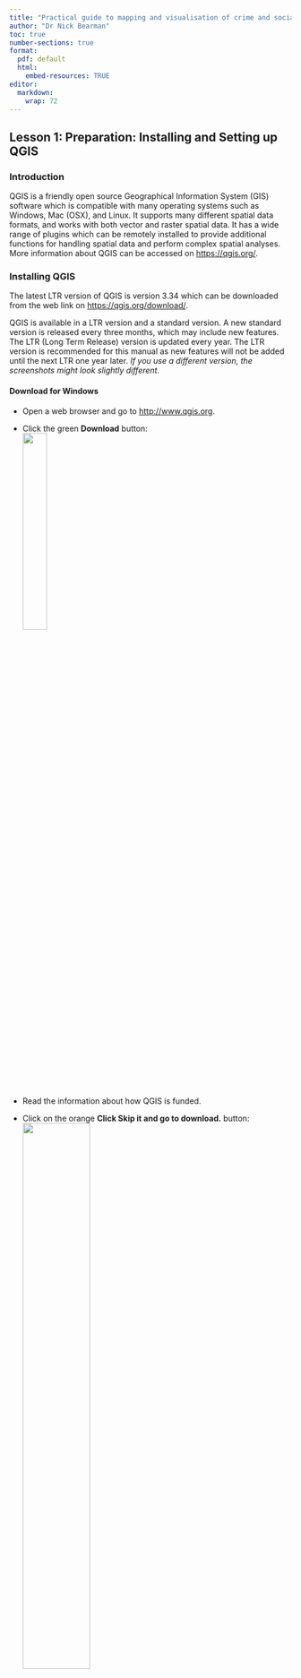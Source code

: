 ```yaml
---
title: "Practical guide to mapping and visualisation of crime and social data in QGIS"
author: "Dr Nick Bearman"
toc: true
number-sections: true
format: 
  pdf: default
  html: 
    embed-resources: TRUE
editor: 
  markdown: 
    wrap: 72
---
```


```{=html}
<!-- Creative commons license
logo

This work is licensed under a Creative Commons Attribution-NonCommercial-ShareAlike 4.0
International License. You are free to share – copy and redistribute the material in any medium
or format. You are free to adapt – remix, transform and build upon the material. You may not
use the material for commercial purposes. If you have any questions, or concerns – please send
an email to Anwar Musah (a.musah@ucl.ac.uk)

-->
```
\newpage

## Lesson 1: Preparation: Installing and Setting up QGIS

### Introduction

QGIS is a friendly open source Geographical Information System (GIS)
software which is compatible with many operating systems such as
Windows, Mac (OSX), and Linux. It supports many different spatial data
formats, and works with both vector and raster spatial data. It has a
wide range of plugins which can be remotely installed to provide
additional functions for handling spatial data and perform complex
spatial analyses. More information about QGIS can be accessed on
<https://qgis.org/>.

### Installing QGIS

The latest LTR version of QGIS is version 3.34 which can be downloaded
from the web link on <https://qgis.org/download/>.

::: callout-note
QGIS is available in a LTR version and a standard version. A new
standard version is released every three months, which may include new
features. The LTR (Long Term Release) version is updated every year. The
LTR version is recommended for this manual as new features will not be
added until the next LTR one year later. *If you use a different
version, the screenshots might look slightly different.*
:::

#### Download for Windows

-   Open a web browser and go to <http://www.qgis.org>.\

-   Click the green **Download** button:\
    ![](images/qgis-download-now.png){width="30%"}

-   Read the information about how QGIS is funded. 
-   Click on the orange **Click Skip it and go to download.** button:\
    ![](images/qgis-skip-and-download.png){width="50%"}

-   Download the latest version of the long term release **Long Term Version for Windows (3.34 LTR)**.

    ![](images/qgis-download-ltr.png){width="65%"}

-   Save the file `QGIS-OSGeo4W-3.34.9-1.msi` somewhere you can find it,
    e.g. **Downloads**.

*The file is quite large (\~1.2GB) so might take a while to download.*

-   Open your **Downloads** folder where you saved the `QGIS-OSGeo4W-3.34.9-1.msi`
    file.

-   Open the `QGIS-OSGeo4W-3.34.9-1.msi` file.

-   Choose **Run**.

-   Click **Next** to run through the installation process, and agree to
    the License Agreement.

-   Click **Yes** if needed to allow QGIS to be installed.

*The installation process shouldn't take too long - it took about 3
minutes on my computer.*

-   Click **Finish** when the process is complete.

#### Download for macOS

-   Click the green **Download** button:\
    ![](images/qgis-download-now.png){width="30%"}
    
-   Read the information about how QGIS is funded. 
-   Click on the orange **Click Skip it and go to download.** button:\
    ![](images/qgis-skip-and-download.png){width="50%"}
    
-   Download the latest version of the long term release **Long Term Version for Windows (3.34 LTR)**.

    ![](images/qgis-download-ltr-macos.png){width="65%"}

-   Save the file `qgis-macos-ltr.dmg` somewhere you can find it,
    e.g. **Downloads**.

*The file is quite large (\~1.6GB) so might take a while to download.*


-   Open your **Downloads** folder where you saved the `qgis-macos-ltr.dmg` file.

-   Click on the `qgis-macos-ltr.dmg` file to open it.

-   Click **Agree** to agree to the licence terms.

![](images/qgis-install-oxs-terms.png){width="60%"}

-   Wait for OSX to verify the file.

-   Click and drag the **QGIS** app into the **Applications** folder in
    this window:

    ![](images/qgis-osx-install.png){width="75%"}

-   Once QGIS is installed, you should be able to open it from the
    Applications folder.

If you have any problems, have a look at
<https://www.geeksforgeeks.org/how-to-download-and-install-qgis-on-macos/>

*After installing QGIS, the first launch attempt may fail due to security protections. To enable QGIS, control-click on its icon in your Applications folder and select Open in the context menu. A confirmation dialog will display where you need to click the Open button again. This only has to be done once.*

```{=html}
<!-- 

*QGIS is not yet signed/notarised as required by MacOS, so when you
first launch the app, hold down the Option key, right click on the QGIS
app icon and choose Open.* ###A SCREENSHOT OF THIS MAY BE USEFUL - IF
YOU DO NOT USE MACOS JUST MAYBE FIND IT ON GOOGLE

-->
```
::: callout-note
## **macOS / macBook Users**

All the screenshots were taking using QGIS on Windows, so things might
look a little different on macOS. However all the same features are
there and you will be able to follow the materials without any problems.
:::

#### OSGeo4W Network Installer

When you download QGIS, you also have the option of the OSGeo4W Network
Installer for Windows. This is useful if you are a frequent user of
QGIS. It makes upgrading QGIS much easier, and can also allow you to
install multiple versions on one computer. When you first go through
these instructions, stick with the stand alone installer.

### Setting up QGIS

Once QGIS is installed, the icons will be included in the Start menu and
on the Desktop. Do the following to open QGIS Desktop:

-   Click on the **Start** button and browse through the applications
    that have been listed in alphabetical order. Browse down to the
    letter Q where you should see QGIS 3.34.9 folder shown as New.

-   Expand this folder by clicking on it. There will be a number of
    other applications as well. The one we want to open is **QGIS
    Desktop 3.34.9**.

    ![](images/qgis-start-menu.png){width="50%"}

-   Click on the icon to open **QGIS Desktop 3.34.9**.

-   A green splash screen will appear while QGIS loads. Wait for the the
    program to load.

When opening QGIS for the first time, you are greeted with a brand new
window which looks like the example below:

![](images/qgis-open.png)

This is QGIS main interface.

To begin with, there is a list of news items (top-right) and a list of
project templates (bottom-right). There is also Recent Projects which
will list your recently opened projects (currently blank).

-   Click **Project \> New Project** or the New Project icon
    ![](images/new-project.png){height="20"} (top-left) to start a blank
    project.

The interface has three components which you will be using:

1.  Section 1 is home to the **menu** and **toolbars**. This tool allows
    the user to access various menu tabs such as the **Project**,
    **Edit**, **View**, **Layer** and **Plugins**. The menu tabs are
    position on top of the toolbars. The toolbars correspond to the
    various icons which allows the user immediate access to some
    functions.

2.  Section 2 is the **Layer Panel** (or Table of Contents). It enables
    the user to see which list of spatial and non-spatial data are
    loaded into QGIS.

3.  Section 3 is the **Display window**. It shows which spatial data are
    active in our Layer Panel. Here, we can visualise our spatial data
    and see constructions of our maps.

![](images/qgis-blank-project.png)

There are some additional toolbars that we will need for some of the
tutorials. We will add these as we go through the material.

\newpage

There are some basic functions in the toolbar will use often during the
tutorial series. Here are some of the functions in the Menu and Layer
toolbars:

| Useful Toolbar Icons                                  | Descriptions                                |
|--------------------------|----------------------------------------------|
| ![](images/new-project.png){height="40"}              | Open a new QGIS project                     |
| ![](images/open-project.png){height="40"}             | Open an existing QGIS project from a folder |
| ![](images/save.png){height="40"}                     | Save the current QGIS project               |
| ![](images/new-print-layout.png){height="40"}         | Create a new Print Layout (see Lesson 4)    |
| ![](images/pan-map.png){height="40"}                  | Pan the map                                 |
| ![](images/zoom-in.png){height="40"}                  | Zoom into the map                           |
| ![](images/zoom-out.png){height="40"}                 | Zoom out of the map                         |
| ![](images/zoom-full.png){height="40"}                | Zoom to full extent of your data            |
| ![](images/open-data-source-manager.png){height="40"} | Open data source manager (to add data)      |

\newpage

## Lesson 2: Adding Spatial Vector Data in QGIS

| Learning Outcomes                                     | GIS Concepts                             |
|-----------------------------------------|-------------------------------|
| Understand vector and raster data                     | Vector data, Raster data (Lesson 5) |
| Extract data from a zip file                          | \*.zip file                       |
| Saving QGIS Project file                              | \*.qgz file                        |
| Opening and symbolising vector data from a shape file | \*.shp files                |

### Introduction

We will learn how to add different types of vector spatial data into
QGIS. There are two distinct formats in which geographical information
can be stored -- these are known as **Vector** and **Raster**.

-   **Vector data:** Represents data with a geographical location as a
    series of discrete objects. These are stored as either points, lines
    or polygons. A vector is useful for storing data that has discrete
    boundaries, for example, country boundaries, streets and individual
    point locations of places (i.e. a building, town or city).

-   **Raster data:** Considers geographical data as a grid of equal
    sized cells. Each of these cells contains a number that represents
    the data. Raster data is very useful for storing data that varies
    continuously on a surface. Examples include surface elevation,
    temperature, rainfall, air pollution, population density or
    satellite images.

For now, we will be focusing of vector data (later in Lesson 5 we will
learn more about raster data). We will learn how to add vector spatial
data into QGIS and construct a basic atlas of Africa showing its major
cities and how their roads are connected.

### Downloading data

For each lesson, you will need to download the data we are using and
extract it. We provide the data as a zip file, which is a series of many
files compressed together. To work with the data you need to download it
and extract it.

-   Download the data for Lesson 2: `lesson-2-data.zip` from the website
    and save it somewhere you can find it.

-   Extract the file by right-clicking `lesson-2-data.zip` and choosing
    **Extract All...**.

![](images/extract-data-1.png){width="60%"}

-   Click **Extract**. The files will be extracted and a new window will
    appear. There should be 18 files, and they should look like this:

![](images/extract-data-2.png){width="60%"}

### Opening and saving a new project in QGIS

Open QGIS Desktop 3.34 (as explained in Section 1.3) by clicking on the
icon and you will be greeted with a blank window which reads Recent
Projects. We are going to open a New Project for this practical session
and save this project as `Lesson-2.qgz`:

-   Click on the icon located in the toolbar to open a New Project
    ![](images/new-project.png){height="20"} *(top-left of the screen)*

![](images/new-project-qgis-window.png){width="100%"}

-   This will create a blank, new project for our work.

-   Save it by using the **Save** icon ![](images/save.png){height="20"}

-   Browse to where ever you want to save the file. Type in the name
    `Lesson-2` and click **Save** to save it.

![](images/save-project.png){width="60%"}

When working in QGIS it is always good practice to save your project
frequently. This feature saves your progress, and so if you were to
close QGIS and re-open the application, your project will be listed in
the **Recent Projects** menu. You can then select which project you want
to open, and continue where you had left off.

### Displaying vector data in QGIS

Let's start to view some spatial data in the **Display** window. We are
going to construct a basic atlas of Africa which shows the location of
major cities and road networks. We have the following vector data (or
shape files (.shp)) for the whole of Africa, the 186 major cities and
over 400,000 km of roads:

-   `Africa_countries.shp`
-   `Major_cities.shp`
-   `Major_roads.shp`

Let's load these shape files starting with Africa as the base layer to
our Display window:

-   Click on the **Open Data Source Manager**
    ![](images/open-data-source-manager.png){height="20"} icon in the
    Layer Toolbar.

![](images/data-source-manager.png){width="100%"}

This will bring up a small menu called the **Data Source Manager**. This
allows the user to navigate the directory to select their data.

![](images/add-shape-file.png){width="80%"}

-   Select **Vector** on the left.

-   Click on the **Browse** button ![](images/browse.png){height="20"}
    and go to the location of your downloaded data and select the shape
    file `African_countries.shp`.

-   Click **Open**. The selection and the path to the shape file's
    location will be shown in the Vector Dataset(s) panel

-   Click on the **Add** button to add shape file into the Display
    window

-   Click **Close** to close the Data Source Manager menu

![](images/africa-map.png){width="80%"}

The shape file for Africa has been added as a layer -- you can see this
in *Layers Panel*. The contains the boundaries of the
`African_countries` layer. This vector data is a typical example of a
polygon.

Now let's include road networks in Africa and the cities to the atlas --
repeat the above steps by adding the data in the following order:
`Major_roads.shp` and `Major_cities.shp`.

As you can see, the shape files for the roads and cities have been added
as layers in the Layer Panel. The dots correspond to the point location
of cities, and the roads are represented by the lines. The vector data
for the cities are classed as points, whereas those for the roads are
termed as lines.

![](images/africa-map-2.png){width="80%"}

::: callout-note
**Colours:** QGIS automatically chooses a colour at random when adding
new data. You can see in my example it has chosen brown for the
countries, yellow for the roads and orange for the cities. We can change
this; which we will do in the next section.
:::

### Changing the visual and colour properties of vector data

At the moment the image in the Display window does not qualify as a
decent atlas. We are going to modify the colours and symbology for
Africa, the roads and the cities; and show the sea surrounding the
continent. Let's give Africa a land colour of bone yellow:

-   Right-click on the layer `African_countries` in the Layers Panel and
    select **Properties**

-   The Layer Properties menu for African_countries will appear -- on
    the left-hand side of the menu, select **Symbology**.

-   Select **Simple Fill** to change the fill colours of the polygons.
    This is located on the top of the right-hand side panel of the Layer
    Properties menu

![](images/fill-colour.png){width="80%"}

-   Click the down arrow to the right of on the selection bar of **Fill
    color** to select the desired colour.

-   This will show the Colour Wheel you can use this to choose the
    colour. You can rotate the Triangle by dragging the vertical bar
    around the colour-wheel to select a colour -- this is referred to as
    Hue region. Lightness of the colour is controlled by dragging the
    circular held within the Triangle.

-   Play around with the colour parameters and try to select one that
    represents a bone yellow colour.

-   Click **OK**.

You can repeat the above steps for changing the colours for the roads
and cities by going into their properties. When you access the
**Symbology** menu for the lines and point data -- ensure to select
**Simple Line** and **Simple marker** respectively, in the right-hand
side panel of the Layer Properties to change their appearance.

Explore the options and make the following changes:

-   `Major roads` -- choose *Dark Grey* colour and *Stroke width* (line
    thickness) *0.15mm*

-   `Major cities` -- choose *Black* colour and *Size* (diameter of
    point) as *1.0mm*

We can change the background colour of the Display window to represent
the sea surrounding Africa. This can be done by:

-   Click on the tab **Project** located on the top Menu toolbar, and
    then click on **Properties**
-   The Project Properties menu will appear. If it is not already selected, choose **General** on the left hand side. 
-   Click on the arrow for the **Background color** section and select *Sea Blues* from the
    colour-wheel
-   Click **OK**

The resulting atlas appear as follows in the Display window:

![](images/africa-map-3.png){width="100%"}

Now that we are done constructing our Atlas, we can end this project by
saving it -- click on the save icon ![](images/save.png){height="20"} to
save and overwrite `Lesson-2.qgz`.

### Summary

We constructed a basic Atlas showing the locations of big cities and
roads in Africa, and familiarised ourselves with adding shape files in
QGIS, and knowing what constitutes a point, line and polygon data.
Finally, we learnt how to modify the appearance of these vector data by
accessing their properties.

In the next tutorials, we will focus on the data science of managing
spatial layers -- the optimal way of arranging vector layers in the
Layer Panel and modifying their properties for optimal visualisation. We
also learn how to import spreadsheet data containing attribute
information and perform attribute joins. Ultimately, these techniques
will be used visualise the distribution of poverty in Nigeria.

### Appendix: Lesson 2

**Data source(s):**

African_countries Shape file
-   [https://www.geoboundaries.org/downloadCGAZ.html](https://www.geoboundaries.org/downloadCGAZ.html)

Major_cities Shape file
-   [https://www.naturalearthdata.com/downloads/50m-cultural-vectors/](https://www.naturalearthdata.com/downloads/50m-cultural-vectors/)

Major_roads Shape file 
-   [https://www.naturalearthdata.com/downloads/10m-cultural-vectors/roads/](https://www.naturalearthdata.com/downloads/10m-cultural-vectors/roads/)

**Citation(s):**

Runfola, D. et al. (2020) geoBoundaries: A global database of political
administrative boundaries. PLoS ONE 15(4): e0231866.
[https://doi.org/10.1371/journal.pone.0231866](https://doi.org/10.1371/journal.pone.0231866)

\newpage

## Lesson 3: Layer Management and Properties in QGIS

| Learning Outcomes                    | GIS Concepts          |
|--------------------------------------|-----------------------|
| Working with multiple layers         | Layers window   |
| Symbolysing data                     | Symbology       |
| Joining spatial and non-spatial data | Attribute Joins |
| Creating a choropleth map            | classification  |

### Introduction

In the previous tutorial, we learnt how to add vector data to QGIS; however,
we did not discuss data layer management. When adding spatial data QGIS
will arrange them in such manner whereby the layers are superimposed on
top of each other. The order of this is very important. If a **polygon**
layer is above a **point** or **line** layer can completely mask the
**points** and **lines**. Similarly, for **polygons** as well, the
extents of a district can be masked out completely by a higher
administrative boundary (e.g. state or country-level). See figure below
which shows the `National_boundary` (beige) and
`Local_Government_Authorities` (brown) layers completely covered by the
`State_boundaries` layer (red). The `African_countries` layer (grey) is
only visible because it is larger than the other layers:

![](images/layer-order-1.png){width="80%"}

In this tutorial, we will strictly be dealing with vector **polygon**
data. Here, we will focus on effective ways of layer management and
further ways for modifying the properties of the layers. Further layer
management includes **attribute joins** to merge spatial and non-spatial
data. Ultimately, these techniques will lead us to construct an Atlas
for Nigeria showing the prevelance of poverty across all districts.

If you have not already, please make sure to download and extract the
corresponding dataset for Lesson 3 from the website. If you are not sure
how to do this, please follow the instructions from Lesson 2.

### Layer management

Open QGIS Desktop by clicking on the icon and then open a **New
Project** ![](images/new-project.png){height="20"} for this practical
session and save it as `Lesson_3.qgz`

Let's begin by adding all at once the following vector layers into the
**Display** window:

-   `African_countries.shp` (shape file for all countries in Africa)

-   `National_boundary.shp` (shape file for Nigeria's national boundary)

-   `State_boundaries.shp` (shape file for Nigeria's state borders)

-   `Local_Government_Authorities.shp` (shape file for Nigeria's
    districts)

You can load everything in to the **Display window** by selecting the
files with extension (*.shp*) by holding the CTRL button on the keyboard
each time you click on a file:

-   Click **Open Data Source Manager**
    ![](images/open-data-source-manager.png){height="20"} in the Layer
    Toolbar. This will bring up a menu called the **Data Source
    Manager**.

-   The **Data Source Manager** allows you to navigate to the directory
    and select the data you want to add.

-   You can add many different types of data. Make sure **Vector**
    ![](images/data-source-manager-vector.png){height="20"} is selected
    on the left hand side.

-   Click on the **Browse** ![](images/browse.png){height="20"} button

-   Go to the folder where you downloaded and extracted the data for
    Lesson 3.

-   Select the listed shape files by holding the CTRL button and
    clicking on each one in turn them. *Make sure to select only files
    with extensions ending with (.shp).*

Tip: you can filter your window to just shape files by selection **ESRI
Shapefiles** instead of **All files**.

-   Click on **Open**.

-   Click on the **Add** button to add the shape files into the
    **Display window**

-   Click **Close** to close the Data Source Manager menu.

![](images/add-vector-layers.png)

The shape files for Africa, and corresponding national and
administrative borders for Nigeria have been added as a layer - you can
see this in the **Layers Panel**.

![](images/add-vector-layers-2.png)

Notice, the layers are ordered at random and the colours are also chosen
at random.

You can inspect the order of the layers by unchecking their tick boxes
![](images/check-box.png){height="20"} to deactivate them. By checking
them you will see that the layer showing the African countries covering
details about the administrative boundaries for Nigeria.

The *ideal* arrangement of these layers are:

-   Local_Government_Authorties.shp

-   State_boundaries.shp

-   National_boundary.shp

-   African_countries.shp

We can manipulate the layers by simply dragging them (up or down) to
order in the *Layers Panel* (see above).

In theory, this is the ideal arrangement for most layers. However, it is
not the best arrangement in this case because it stops us knowing which
**State** each **Local Government Authority (LGA)** belongs to. You can
zoom to the extents of Nigeria see this notion:

-   Click on the *Local_Government_Authority* layer in the Layer Panel
    to highlight it

-   Click on the **Zoom To Layer**
    ![](images/zoom-to-layer.png){height="20"} *(two to the left of Zoom
    Full)* to zoom in to the extent of *Local_Government_Authority*.

![](images/zoom-to-later-toolbar.png){width="40%"}

*An alternative method is to right-click on the
Local_Government_Authority layer in the Layer Panel and choose Zoom to
Layer(s).*

In order to show the States without entirely covering the LGAs - we will
need to first superimpose and make this the topmost layer and then
manipulate its layer properties by rendering it transparent:

-   Drag the *State_boundaries* shape file in the Layers Panel to the
    top

-   Next, right-click on the *State_boundaries* and select
    **Properties** to access the **Layer Properties** menu

-   Select **Symbology** on the left-hand side of the Layer Properties
    menu

-   Select **Simple Fill** in the which is located in the top white box
    on the right-hand side of the Layer Properties menu

-   We want to change two parameters: **Fill style** and **Stroke
    width** (i.e. line thickness). In the **Fill style** select **No
    Brush** to render polygons transparent. Change the *Stroke width* by
    typing 0.66 (in mm). *You can also use the up/down icon arrows to
    adjust the value.*

::: callout-note
**Important**: the first action will let us see through the areas of the
State polygons so as to visualise the LGAs while enabling us to
visualise its borders as well. The second action will help us
distinguish between the borders.
:::

-   Click **OK**.

![](images/layer-properities-no-fill.png)

Repeat the above steps for Nigeria's national borders
(`National_boundary`) by making this the topmost layer and applying the
following changes: **Fill style** as **No Brush** and **Stroke width**
as **0.86** (mm).

Finally, lets add this change to the `Local_Government_Authorities`
layer: **Stroke width as 0.16 (mm)**.

The resulting layer should be as follows:

![](images/nigeria-map-1.png)

This is the best arrangement for these type of vector layers. Let us add
some final touches by adding the colour of the sea, and changing the
Fill colours for the LGAs and Africa countries using Light Grey and Dark
Grey, respectively. Do you recall the steps used in Lesson 2?

![](images/nigeria-map-2.png)

Nice! We have established a good template to which we can construct our
showing levels of poverty. Now is great time to save our progress for
this project by clicking on the **Save** icon
![](images/save.png){height="20"}

### Importing non-spatial data and performing attribute joins

We have provided a non-spatial data as an Excel spreadsheet, saved in
CSV format (Comma Separated Values) which contains LGA-level prevalence
of poverty in 2014 (the fraction of population living in poverty as
defined by \$1.40 a day in 2010 prices). *The data are from the FAO,
part of the UN. See Appendix for details.*

We can import this in the following steps:

-   Click **Open Data Source Manager**
    ![](images/open-data-source-manager.png){height="20"} in the Layer
    Toolbar.

-   Click on the **Delimited Text** entry on the left
    ![](images/data-source-manager-delimited-text.png){height="20"} and
    search for data set by clicking on Browse button
    ![](images/browse.png){height="20"}.

-   Select the Excel sheet (.csv) `nigeria_2014_poverty-admin-2.csv` and
    click **Open**.

-   Under **File Format**, select the **CSV** (comma separated values)
    option to tell QGIS we are importing data in CSV format.

-   Expand the **Record and fields** options and make sure the section
    **First record has field names** is checked. Here, we are telling
    QGIS that the file has column names.

-   Expand the **Geometry Definition** and make sure **No geometry
    (attribute only table)** is checked. Here, we are telling QGIS that
    this is a non-spatial dataset.

-   Click on **Add** and **Close**.

![](images/add-delimited-text-file.png)

The imported data will appear as an attribute table in the **Layers
Panel**.

![](images/add-delimited-text-file-layers-panel.png){width="60%"}

QGIS allows the user to access the attribute tables of both spatial and
non-spatial data. To see the contents to the imported data -- you can
simply right-click on `nigeria_2014_poverty-admin-2` in the Layers Panel
and select **Open Attribute Table**. You can see that the data contains
five fields:

-   **GID_2**: Unique identification code for LGAs

-   **State**: The name of the state that the LGA falls in in Nigeria

-   **LGA**: The name of the LGA in Nigeria

-   **Poverty**: Estimated levels (or prevalence) of poverty in a LGA

-   **Population_2014**: Overall number of people in a LGA at 2014

-   **Poverty_Rate**: The proportion of the total population who live in
    poverty

-   **Poverty_Count_2014**: Estimated number of people living in poverty
    in 2014 (below \$1.40 a day)

![](images/poverty-attribute-table.png)

We want to map the field **Poverty**; however, we cannot do much with
this attribute table unless we merge it with some other spatial data.
Now, open the **attribute table** for the LGA layer by right clicking on
`Local_Government_Authorities` and selecting Open Attribute Table. You
can see this also contains five fields:

-   **ISO3**: A three-digit unique identification for a country

-   **Country**: The name country of the LGAs

-   **States**: The names of the Nigerian state the LGA is in

-   **LGA_ID**: Unique identification code for LGAs

-   **Districts**: The name of the LGA in Nigeria

-   **Alt-Name**: An alternative name for the LGA

![](images/lga-attribute-table.png)

We can merge the attribute table (i.e., `nigeria_2014_poverty-admin-2`)
with our spatial data (i.e. `Local_Government_Authorities`) using the
common field, `GID_2` and `LGA_ID`. This is called an *Attribute Join*.

-   Right-click on `Local_Government_Authorities` and select
    **Properties** to access its **Layer Properties** menu

-   On the left-hand side of the Layer Properties menu select **Joins**
    ![](images/attribute-table-joins.png){height="20"}

-   Click on the green plus sign ![](images/plus.png){height="20"} to
    choose the layer you wish to join with
    `Local_Government_Authorities`

-   Another menu called **Add Vector Join** will appear. Under **Join
    layer** select the attribute table `nigeria_2014_poverty-admin-2`

-   Next, under **Join field** select `GID_2`. *Here, we are telling
    QGIS that we want to use the field `GID_2` from
    `nigeria_2014_poverty-admin-2` as our joining field*.

-   Under **Target field** select LGA_ID. *Here, we are telling QGIS
    that we want to use `LGA_ID` from `Local_Government_Authorities` as
    our target field.*

-   Check the tick box for **Custom field name prefix** and expand this
    section. Place an underscore '\_' in the space.

-   Click **OK** on the Add Vector Join menu.

-   Click **OK**.

![](images/add-vector-join.png)

Open the **attribute table** of `Local_Government_Authorities` to view
it contents. As you can see, the join has linked the two datasets. Now,
let's save this new spatial dataset as a shape file and name as
`LGA_Poverty_Prevalence_2014.shp`.

You can do this by:

-   Right-clicking on **Local_Government_Authorities** and selecting
    **Export**, and then **Save Features as...**

-   The **Save Vector Layer as...** menu will appear. Under **Format**
    select **ESRI Shapefile**

-   Under **File name**, click on the browse
    ![](images/browse.png){height="20"} button and select the
    destination to save your shape file. Here, name it as
    `LGA_Poverty_Prevalence_2014.shp`

-   Make sure the **Coordinate Reference System (CRS)** is set to
    `EPSG:4326 - WGS84`

-   Make sure the **Add saved file to map** is checked

-   Click **OK**

![](images/save-vector-layer-as.png)

This should add new shape file containing our estimates to Layers Panel.
We have a quite a lot data layers in QGIS. We are now in the position to
construct our poverty maps in the Display window.

### Map construction

We can generate a map showing the distribution of poverty in Nigeria.
The steps are as follows:

-   Right-click on the `LGA_Poverty_Prevalence_2014` layer and select
    **Properties** to access its **Layer Properties** menu

-   On the left-hand side of the Layer Properties menu select
    **Symbology** tab and at the topmost section of the menu select
    **Graduated**

-   We want to display the Poverty Rate. In **Value** select the field
    name `_Poverty_R`

-   In **Colour ramp**, click the arrow
    ![](images/down-arrow.png){height="20"} to expand the selection of
    colours. Choose **All Color Ramps** and then choose **OrRd**.

\*There are lots of pros and cons to different colour selections.
Traditionally one shade, going from light to dark is a good choice for
choropleth maps like this one. Usually, darker colours represent higher
values and lighter colours represent lower values. Color Brewer
(https://colorbrewer2.org/) is a great website which discusses colour
choices, and if you want more details have a look at [Brewer et al. (2013)](https://www.tandfonline.com/doi/abs/10.1559/152304003100010929).

-   In **Mode**, you can specify the method for which classes are
    generated (i.e. equal interval, equal count, natural breaks,
    standard deviation or pretty breaks). For this example -- select
    **Natural Breaks (Jenks)** and type **7** in Classes to generate
    seven groups

-   Click **OK**

![](images/symbology-choropleth-map.png)

The resulting map should be as follows:

![](images/poverty-map.png)

You can see the LGA level prevalence of poverty in 2014 are represented
as a legend under layer `LGA_Poverty_Prevalence_2014` with the lowest
intensity represented by very pale red and highest as dark reds.

Now that we are done constructing our Atlas, we can end this project by
saving it -- click on the save icon ![](images/save.png){height="20"} to
save and overwrite `Lesson_3.qgz`.

### Summary

We constructed a basic Atlas showing the LGA prevalence of poverty in
Nigeria. We learnt some steps on how to manage layers to get the best
arrangement for optimal visualisation. We have done further layer
manipulation of layer properties and symbology. Finally, we conducted
attribute joining of both spatial and non-spatial data sets.

So far, we have only constructed our maps in the Display window. The
next step is to learn how to create high quality publication style maps
in QGIS' Print Layout -- this is useful especially if one needs to
create maps for articles or share results with other stakeholders or
researchers.

### Appendix: Lesson 3

**Data source(s):**

African_countries Shape file
- [https://www.geoboundaries.org/downloadCGAZ.html](https://www.geoboundaries.org/downloadCGAZ.html)

States_boundaries Shape file
- [https://gadm.org/download_country_v3.html](https://gadm.org/download_country_v3.html)

Local_Government_Authorities Shape file
- [https://gadm.org/download_country_v3.html](https://gadm.org/download_country_v3.html)

Poverty Data
- [https://data.apps.fao.org/catalog/dataset/poverty-map-nigeria-2014](https://data.apps.fao.org/catalog/dataset/poverty-map-nigeria-2014)

**Citation(s):**

Brewer, Cynthia A., Hatchard, Geoffrey W. & Harrower Mark A.  (2003) ColorBrewer in Print: A Catalog of Color Schemes for Maps, Cartography and Geographic Information Science, 30:1, 5-32, [https://doi.org/10.1559/152304003100010929](https://doi.org/10.1559/152304003100010929)

Runfola, D. et al. (2020) geoBoundaries: A global database of political
administrative boundaries. PLoS ONE 15(4): e0231866.
[https://doi.org/10.1371/journal.pone.0231866](https://doi.org/10.1559/152304003100010929)

\newpage

## Lesson 4: Visualisation using Print Layout in QGIS

| Learning Outcomes                         | GIS Concepts            |
|-------------------------------------------|-------------------------|
| Create a publication ready map            | Print layout tool (p37) |
| Understand why scale & size are important | Scale bar (p42)         |
| Adding a north arrow                      | North arrow (p44)       |
| Showing context to the map reader         | Inset maps (p45)        |
| Explaining symbology                      | Legends (p49)           |

### Introduction

Up until this point, we have focused on working with different layers,
layer arrangement and the creation of the atlas in the Display window of
QGIS. This is fine to look at data, but QGIS has a much more flexible
and useful tool for creating maps - the Print Layout tool. This allows
you to add legends, scale bars, titles, inset map and many other things
that you need to create a professional map. You can then export this as
an image or print it out - ready for inserting into a report, article or
sharing as a stand alone map.

Here is an example of a completed map in print layout:

![](images/helminths-map.png){width="80%"}

This is an example of an epidemiological map showing details of the
endemicity status of soil transmitted health infections (an intestinal
parasitic worm) in local areas of Nigeria. Can you spot all the
important features and finishing touches for this map?

*Map from: Expanded Special Project for Elimination of Neglected
Tropical Diseases (ESPEN) (http://espen.afro.who.int/countries/nigeria)*

Take a look carefully at the image below. We have highlighted all the
essential features that should be included in a completed map.

![](images/helminths-map-labelled.png){width="80%"}

1.  Map title
2.  Legend
3.  Map inset
4.  North Arrow and Map scale
5.  Map canvas

Remember we constructed an atlas in lesson 3 which showed the LGA
prevalence of poverty in Nigeria. This lesson continues from where we
left off in lesson 3. We are going to use the Print Layout tool to apply
the finishing touches and create a printable map for dissemination.

#### Prerequisites

To attempt lesson 4, you need to have downloaded the data sets for
lesson 3 and gone through this entire manual to have produced the
following map (see below):

![](images/lesson-3-map.png){width="60%"}

You will need to have saved your progress as a project and named it as
`lesson_3.qgz`

We are going to load it for this session. To load the last (or open an
existing) project -- open QGIS Desktop and click on the Open Project
folder icon ![](images/open-project.png){height="20"} located in the
menu toolbar. Navigate to the file's location and open `lesson_3.qgz`.

Make sure you have the resulting map `LGA_Poverty_Prevalence_2014` open.

We are starting a new lesson, so save your project as a new file.

-   Click **Project** \> **Save As...**

-   Name the file `lesson_4.qgz` and save it somewhere you can find it.

### Opening Print Layout tool in QGIS

There are two ways to open the Print Layout tool in QGIS. The first and
quickest approach is for you to click on the **New Print Layout**
![](images/new-print-layout.png){height="20"} located on the menu's
toolbar. The alternative way is to click on the Project menu, then click
**New Print Layout**.

![](images/open-print-layout.png)

You will be greeted with a small window **Create Print Layout** which
asks you to enter a unique title for the print layout title. Type in
this text `Prevalence of poverty in Nigeria (2014)` and click **OK** to
open the Print Layout window.

![](images/create-print-layout.png)

\newpage

The image below provides a quick overview of the layout in Print Layout
(sections are labelled):

![](images/print-layout-window.png)

The main section of the Print Layout window is the **Map Canvas** - this
is where we will create our map.

On the left-hand side of the Print Layout window is the **Print Layout
toolbar**. This section allows us to add the information we need to
create our publication style map.

When using this tool you will always be working between the **Print
Layout toolbar** and the **Layout & Item Properties** tabs (located on
the right-hand side of the panel). The latter is used to make further
alterations to the properties of the map.

### Adding the current map from the Display window to Print Layout

The **Print layout toolbar**, with the commonly used tools labeled:

![](images/print-layout-toolbar.png)

-   To add the current map from the Display window to Print Layout --
    click on the **Add Map** ![](images/add-new-map.png){height="20"} to
    the layout icon located on the left-hand side in the **Print Layout
    toolbar**.

-   Click and drag the crosshair cursor on to the map canvas to draw
    outline of a quadrilateral on map canvas (see image below).

![](images/add-new-map-drag.png)

-   The image will appear when the crosshair cursor is released. When we
    want to optimise the appearance of our image, we can drag the image
    to the bottom, left-hand corner of the map canvas, as well as expand
    its area a bit by dragging its top-right corner.

![](images/resize-map.png)

-   We can move the contents as well, and zoom in & out to the image by
    clicking on the **Move item content** icon
    ![](images/move-item-content.png){height="20"} and dragging the map
    of Nigeria to match approximatley what is shown on screen. To
    zoom-in (or out) gradually -- move the cursor on top the image and
    hold the CRTL key and scroll with you mouse wheel upwards to
    zoom-in, or scroll downwards to zoom-out.

::: callout-note
**Remember**

The **Select/Move Item** tool
![](images/select-move-item.png){height="20"} and the **Move Item
Content** tool ![](images/move-item-content.png){height="20"} are
different. The **Select/Move Item** tool allows you to move items around
on your piece of paper (including the map, legend, etc.). The **Move
Item Content** tool allows you to move the map around within the box.
Try out both tools, and make sure you are happy with the differences.
:::

::: callout-warning
**Now -- this is a very important step! We have to lock the image in
place otherwise, any changes done in the Display window will be
reflected in the Print Layout.**
:::

This can be done in the **Print Manager** section on the right-hand side
panel. Here, you will see four tabs labelled as **Layout, Item
Properties, Guides and Atlas**. Layout and Item Properties are the key
ones we will be using in this work. Click on **Items Properties** and
follow these steps:

-   Under **Layers** check the tick box for **Lock layers**, and then
    check the tick box for **Lock styles for layers** as well

![](images/lock-layers-map.png)

-   Scroll down in **Item Properties** and mark the tick box for
    **Frame** to apply borders around the map (default colour: black).
    You can choose to increase line's thickness to 0.40 mm.

-   To lock out edits, so we don't mistakenly edit them later on, we can
    lock the item. On the top right, there is a panel called **Items**.
    This lists features added to the map canvas -- right now, we only
    have the map of Nigeria which is called **Map 1**. Click on the tick
    box of Map 1 (under the padlock symbol) to lock the edits.

![](images/lock-edits.png)

### Adding a scale bar

It is good practice to always add a scale bar to a map - this provides
the reader a visualise indication of the size the feature, as well as
the distance between features on map. This is particularly important if
the person likely to be reading the map is not familiar with the area. A
scale bar allows them to know how large different features are. There
are various different styles of scale bar, and we are using one which is
a line, with the distance shown with vertical lines.

To add a scale bar:

-   Click on the **Add Scale Bar**
    ![](images/add-new-scale-bar.png){height="20"} icon.

-   Once the icon is clicked - move the crosshair cursor anywhere on to
    map canvas and click it.

-   This should bring the **New Items Properties** menu. Just click
    **OK** to proceed.

-   The scale bar will be added to the map canvas. We can crop away any
    extraneous areas by simply dragging the bottom upwards to fix the
    size of scale bar (see image below).

![](images/crop-scale-bar.png)

We going make some edits to the scale bar - first, we want it to be
positioned at the bottom-left corner inside the map of Nigeria. Also, we
want the scale bar to appear as a line with upwards ticks, and finally,
we need to ensure that the scales are linked with the map of Nigeria.
*See the example map at the beginning to see what we want to end up
with.*

-   Drag the scale bar to the bottom-left corner of the map

-   For the scale bar go into its **Item Properties** and under **Main
    Properties** - **Map** should be set to **Map 1**. This means that
    the dimensions on the scale bar will correspond to what's on **Map
    1**. **Style** should be set to **Line Ticks Up**.

-   Under **Segment** settings - change the way the scale is split: it
    should read **left 0** and **right 2**.

-   In the **Items** panel, click on the check box of <Scale bar> to
    finalise edits and lock it.

![](images/add-scale-bar-screenshot.png)

### Adding a north arrow (or compass)

Similarly, it is always good practice to add a north arrow (or a
compass) to a map -- this feature enables the reader to have a bearings
of direction in which features are facing on a map.

To add an arrow (or a compass):

-   Click on the **Add North Arrow**
    ![](images/add-north-arrow.png){height="20"}

-   Again, once the icon is clicked -- move the crosshair cursor
    anywhere on to map canvas a click it. This should bring the **New
    Items Properties** menu. Just click **OK** to proceed.

-   A north arrow will be added to the map canvas. Go into its **Item
    Properties** and under **Main Properties** -- change the
    **Placement** to **Middle**.

-   Under **SVG Parameters** -- change the **Fill colour** settings to
    **Black**.

-   Crop the image to size by dragging inwards one (or any) of the
    corners to a suitable size. The placement for this compass at the
    top-left corner inside the map of Nigeria (see image below).

-   In the **Items** panel, click on the check box of <Picture> to
    finalise edits and lock it.

![](images/add-north-arrow-screenshot.png)

::: callout-note
**Tip**

If you need to adjust the map, north arrow or scale bar location you
can. Remember the instructions from earlier in this lesson when we
discussed the **Select/Move Item** tool and the **Move item content**
tool (p.43).
:::

### Adding a inset map

A inset map is another important feature in a map. It is a supporting
map feature alongside our parent map (i.e. Nigeria). Insets are
typically displayed at a higher scale showing a much broader view of the
study area.

For instance, the epidemiological map shown earlier (see page 36)
features a map inset which has Africa as a supporting map showing where
Nigeria is in Africa. This is very useful, particularly for readers who
might want to get an understanding of where the study location is in the
world.

-   We can add our map inset to bottom-right corner of the map canvas to
    show the whole of Africa by clicking on the **Add Map**
    ![](images/add-new-map.png){height="20"} and drawing the outline to
    fit in the corner.

-   Notice it has added Nigeria again - this is because it is the main
    layer active in our **Layers Panel**.

-   **DO NOT CLOSE LAYOUT WINDOW** - just open the main QGIS window and
    go to the **Layers Panel**.

-   In the Layers Panel deactivate the following by unmarking their tick
    boxes beside them: `National_boundary`, `States_boundaries`,
    `LGA_Poverty_Prevalence_2014` and `Local_Government_Authorities`.

-   Leave `African_countries` active by not unchecking its tick box.

-   Click on African_countries in the **Layers Panel** to highlight
    selection and then click on the **Zoom to Layer**
    ![](images/zoom-to-layer.png){height="20"} icon to show its full
    extent.

![](images/main-qgis-window.png)

-   Now, return to the Layout window.

-   We can update the image to what's displayed on the Display window by
    going into the **Item Properties** menu (make sure **Map 2** is
    displayed) and clicking on the button **Set Map Extent to Match Main
    Canvas Extent**
    ![](images/set-to-map-canvas-extent-icon.png){height="20"}.

![](images/set-to-map-canvas-extent.png){width="50%"}

-   Again, we can move the contents, and zoom in & out of the image by
    clicking on the **Move item content** icon
    ![](images/move-item-content.png){height="20"} and dragging the map
    of Africa to place. Let's zoom-in (or out) gradually for Africa to
    fit the window. You can move the cursor to the image and hold the
    CRTL key and scroll with the scroll wheel on your mouse upwards to
    zoom-in, or scroll downwards to zoom-out.

**You might notice that the main map changes the layers visible as
well - don't worry, this is fine and we will fix this later on.**

-   We are going to link our map inset (i.e. Map 2) with the Nigeria
    image (i.e. Map 1).

-   Make sure you have **Map 2** selected.

-   Scroll further down in **Item Properties** and expand the option
    **Overviews**. Click on the **Green Plus**
    ![](images/plus.png){height="20"} sign to add an overview -- this
    will be displayed as **Overview 1** in the textbox.

-   Click on the settings **Map frame** tab and select **Map 1**. This
    action will link Map 1 to the map inset which is named as **Map 2**
    in the Items panel. You can see a red show of colour highlighting
    the extent of Map 1 in our map inset.

We have completed our map inset; let's add some final touches to it.

-   Scroll down in **Item Properties** and mark the tick box for
    **Frame** to apply borders around the map inset (default colour:
    black). You can choose to increase the line's thickness to 0.40 mm.

-   In the **Item Properties** and under **Layers** check the tick box
    for Lock layers, and then check the tick box for Lock styles for
    layers. This action will lock the image of Africa.

![](images/overview-map.png){width="80%"}

-   Finally, to complete edits for our added map inset -- click on the
    tick box of Map 2 in the **Items** panel.

::: callout-note
If the layers in your main map have changed, you forgot to do the **Lock
layers** section earlier. Do not worry! Follow these steps to change the
layers back:

-   Go back to the main QGIS window and turn back on
    `National_boundary`, `States_boundaries`,
    `LGA_Poverty_Prevalence_2014` and `Local_Government_Authorities`
    layers.

-   Return to the Layout window.

-   Select **Map 1** in the **Items** panel. You need to unlock it to be
    able to do this.

-   Click **Refresh** ![](images/refresh.png){height="20"} to get QGIS
    to check what layers are visible. If you are happy with the layers
    shown, click **Lock layers** and then lock **Map 1**.
:::

![](images/lock-layers.png){width="50%"}

### Adding Legends

It is always a good idea to include a key or legend in your map to
explain whichever geographical phenomenon your map is showing.

Here, we are showing the distribution of poverty at LGA-level across
Nigeria. We can add our legends in the following steps:

-   Click on the **Add Legend** ![](images/add-legend.png){height="20"}
    icon.

-   Again, once the icon is clicked -- move the crosshair cursor
    anywhere on to the map canvas and click. This should bring the **New
    Items Properties** menu. Click **OK** to proceed.

-   This will add the legend to our template. This will also appear as
    **Legend** in the list of items in the **Items** panel. Drag the
    legends into position beside Map 1 and above Map 2.

-   In the Items Properties, under Legend items untick **Auto Update**
    ![](images/auto-update.png){height="20"}.

::: callout-note
**Tip**: Auto-Update links the layer names in the main QGIS window to
the layer names in the legend. This can be really useful when you are
creating your map, but quite unhelpful when you are finalising your map.
As we want to change the layer names in the legend, we need to untick
this.
:::

-   We only want include the main layer with the colour ramps (i.e.
    `LGA_Poverty_Prevalence_2014`) in the legend. We can remove
    everything else by selecting them and then clicking on the Red Minus
    ![](images/minus.png){height="20"} button.

-   Change the title's subheading **LGA_Poverty_Prevalence_2014** to
    **Prevalence of poverty (%)** by double-clicking on the subheading
    "LGA_Poverty_Prevalence_2014" in the **Legend items**. A **Legend**
    item properties menu will appear -- type in the textbox "Prevalence
    of poverty (%)" and then click the back arrow to save the changes.

![](images/legend-item-properities.png)

-   We also need to tidy up the data categories. Remember that these are
    rates (i.e. vary between 0 and 1) and we would like percentages, so
    we need to multiply them by 100. Equally the decimal place on the
    values (i.e. 11.6%) isn't really needed, so we can round to whole
    percentages (i.e. 12%). Finally, we need to be clear on what the
    boundaries are so we know whther a data point is in one category or
    the other. Click on each legend entry in turn, and update it:

| **Old value** | **New value** |
|---------------|---------------|
| 0.005 - 0.116 | \< 12         |
| 0.116 - 0.214 | 12 - 21       |
| 0.214 - 0.32  | 22 - 32       |
| 0.32 - 0.428  | 33 - 42       |
| 0.428 - 0.532 | 43 - 53       |
| 0.532 - 0.664 | 54 - 66       |
| 0.664 - 0.914 | \> 66         |

-   Finally, to complete edits for our legends -- click on the tick box
    of Legend in the Items panel to lock our changes.

### Adding a title

We can place a title at the top:

-   Click on the **Add Label** ![](images/add-label.png){height="20"}
    and draw an area at full length of the map canvas.

-   Before we add text -- In the **Item Properties**: let's give it a
    Background colour of **Deep Blue** and choose its **Frame** colour
    to be **Black**. Check the tick boxes for **Frame** and
    **Background** and select the colours **Black** and **Deep Blue**,
    respectively.

-   Under **Appearance** setting: check the following for **Horizontal
    alignment** and **Vertical alignment** as **Centre** and **Middle**,
    respectively.

-   Scrolling to the top of **Item Properties** menu -- there is a
    textbox under **Main Properties**. The current heading "Lorem
    ipsum". Change this by typing "Prevalence of residents living in
    poverty (i.e. \<\$1.26 a day) in Nigeria (2014)".

-   The font size is very small. Click on the **Font** drop down menu
    under the **Appearance** settings, and a Text Format menu will
    appear -- here, under **Font style** select **Bold** and choose
    **20** as the text **size**. Click **OK**.

-   Finally, to complete edits for title -- click on the tick box for
    the title in the **Items** panel.

-   We have completed the construction of the map in Print Layout -- we
    can choose to export the map as an image, SVG or document. Export it
    as a PNG image by chooing the first export icon:

![](images/map-export-png.png)

The final map should be as follows:

![](images/Prevalence%20of%20poverty%20in%20Nigeria%20(2014).png)

### Summary

We learned the basic features in a map composition and how to construct
a map that is publication worthy. The next set of tutorials will be
focused more on techniques on data management and spatial analyses --
these will typically include analysis of aggregated data and various
spatial interpolation approaches.

Lessons 1, 2, 3 and 4 are prerequisites for lessons 5 and 6.

\newpage

## Lesson 5: Visualising spatial patterns in aggregated health data in QGIS

| Learning Outcomes                        | GIS Concepts                      |
|------------------------------------------|-----------------------------------|
| Add point data with coordinates          | Delimited Text (p56)              |
| Join data based on spatial location      | Join attributes by location (p58) |
| Aggregate raster data by vector polygons | Zonal Statistics (p66)            |
| Calculating at risk population           | Field Calculator (p67)            |

### Introduction

A key step in most epidemiological analyses from a geographic context is to visualise the spatial patterns of infectious or non-communicable diseases. This allows for an examination of any spatial trends that might be present as well as the generation of hypotheses about factors that may influence the observed patterns. Visualisation is an important facet for communicating the findings to the target audience such as community health workers, public health officials and stakeholders who may use these maps to make decisions on how treatments and intervention are allocated to populations at risk.

Here, we will visualise data from a Schistosomiasis (Schistosoma mansoni) baseline survey from 1998 testing sites in Uganda to explore the spatial distribution in the prevalence of infection to produce a map to support monitoring and evaluation of the national community-based deworming programme.

To construct a district-level map showing the rates of Helminths
 - you will need to perform spatial aggregation of reports to obtain overall reported numbers of positive cases within a
district. Secondly, to better understand the population at risk, we will calculate the rate of cases by dividing the number of cases by the population. 

This tutorial will provide a step-by-step guide for conducting such
spatial analysis in QGIS.

#### Prerequisites

To attempt lesson 5, you need to have completed lessons 1, 2, 3 and 4.
We will be staring a new project, but it is assumed that you know how
to add, import and save spatial data, understand spatial layer
management, as well as knowing how to use Print Layout tool.

### Downloading data

As we did for the previous lessons, please make sure you have downloaded
data for Lesson 5: `lesson-5-data.zip` from the website and extract it.
You should have 14 files.

### Load the required vector files in QGIS

The following shapefiles should be added into the Layers Panel in QGIS:

-   `African_countries.shp` (contains all African countries)
-   `Health_districts.shp` (the health district boundaries of Uganda)

Do you recall in previous tutorials where we gave tips on the best ways
for arranging vector layers in the Layers Panel?

Arrange the layers in this order and apply the following changes via
their **Symbology** settings in the **Layer Properties** menu:

-   `Health_districts` (Fill colour: **Light Grey**; Stroke width =
    **0.16 mm**)
-   `African_countries` (Fill colour: **Dark Grey**)

The map in the Display window should be as follows:

![](images/uganda-boundaries.png){width="80%"}

::: callout-note
**Tip:** You might wonder what is going on in the south-east corner of Uganda. The country boundary ends in a fairly square border, but the health districts do not cover this area completely. Add in an OpenStreetMap base map to see why this is. This is because this is part of Lake Victoria. Odd things like this can happen when dealing with boundaries over bodies of water - which is then arguably compounded when colonial powers divide up land by drawing straight lines on maps with no regard to how the land is already divided or used. From our point of view the national boundary makes sense, but with regard to health districts, this makes less sense as there are no people living in the body of water - apart from on the various islands which are shown. We have to live with it and symbolise it as best we can. Have a look at other maps of Uganda to see how they have dealt with this issue. 
:::


### Importing spatial and victimisation dataset

The following CSV dataset can be imported into QGIS:

-   `Uganda Helminths point data.csv` (CSV file of Helminths testing data)

::: callout-note
**Tip:** This is a CSV file, and can be opened in Excel. Have
a look at it in Excel and see how the data are organised.
:::

The `Uganda Helminths point data.csv` is a spreadsheet and can be made into
spatial data because it contains coordinates of the locations of the
police stations. Therefore when importing it, we need to declare which
fields correspond to longitude and latitude. You can do this by:

-   Click on the **Open Data Source Manager**
    ![](images/open-data-source-manager.png){height="20"} icon in the
    Layer Toolbar.

-   Select **Delimited Text** on the left hand side.

-   Click browse ![](images/browse.png){height="20"} and select
    `Uganda Helminths point data.csv`.

-   Under **File Format** choose **CSV (comma separated values)**.

-   Under **Record and Field Options** -- make sure **First record has field names** is checked to retain the name of the columns.

-   Under **Geometry Definition** -- make sure the **Point coordinates**
    option is checked.

-   Here, you also need to tell QGIS that the **X** field corresponds
    with `longitude` and **Y** field corresponds with `latitude`.

-   Make sure **Geometry CRS** is set to **ESPG:4326 - WGS 84**.

-   Double-check that the **Sample Data** looks like the image below.

-   Click **Add** to import data to the Layers Panel, and then click **Close**. 

![](images/add-delimited-text-file-coords.png){width="60%"}


The Display window should look something like this:

![](images/added-data.png){width="60%"}

The points on the image correspond to the geographical positions of the
data points in Uganda. At the moment, it only exists as a
temporary file in memory as an imported csv file.

We can save these data permanently as a point shapefile by following
these steps:

-   Right-click on the layer `Uganda Helminths point data` in the Layers Panel
-   Click on **Export \> Save Features As...** to open the **Save Vector Layer as...** menu.
-   Under **Format** select **ESRI Shapefile**.
-   Click Browse ![](images/browse.png){height="20"} and select the
    location where you want to save the data.
-   Type in the name `Uganda Helminths point data` and click **Save**.
-   Check that the **CRS** (coordinate reference system) is set to
    **EPSG:4326 - WGS 84**.
-   Make sure that the checkbox **Add saved file to map** is checked.
-   Click **OK** to finish saving the data.
-   Remove the original `Uganda Helminths point data` from the Layers Panel.

![](images/save-vector-layer-as-health.png){width="60%"}

### Aggregation of point spatial data to polygon

Currently we have the point Helminths data. There are many different ways we could use this data now. for example, we could use the points to produce a point map showing the number of reported cases of Helminths:

-   Right-click on the `Uganda Helminths point data` layer and select
    **Properties** to access its **Layer Properties** menu.
-   Choose the **Symbology** tab on the left-hand side of the menu and
    select **Graduated** on the topmost selection bar.
-   We want to display the prevlance of Helminths. In **Value** select the field
    name `sth_prevla`.
-   In **Colour ramp**, under **All Color Ramps**, select the colours
    **YlOrRd**.
-   You can specify the classification method (equal, quantile, natural
    breaks, standard deviation or pretty breaks) for generating sets of
    intervals. For this example -- select **Natural Breaks (Jenks)** and
    type `7` in **Classes** to generate seven intervals.
-   Click **Apply** and **OK**.

![](images/symbology-choropleth-map-health.png)

As you can see, there are some obvious spatial patterns in the number
of reported cases, and through visual inspection, there may be
evidence of clustering. However, this map lacks any epidemiological
rigorousness and interest due to the fact that it just total numbers of
cases recorded for each area.

For comparability, we could choose to aggregate the points by health district
in order to know the overall prevlance of Helminths cases that have occurred
within a district. We can also then work out the total population at risk by multiplying the prevlance by the population. 

To do this calculation, we will need Uganda's population census
data for 2020. What is available is population counts gridded at a
resolution of 100m (derived from WorldPop data). Using the district
vector layers (i.e. `health_districts`) -- we will generate two shape
files:

1.  A shape file containing the aggregated counts of Helminths within each
    health district.
2.  A shape file containing the estimated population size of 2020 within
    each district.

The final steps will include merging the two layers before calculating
the population at risk.

### Aggregation of point data to health districts

Currently we have the point Helminths data overlaid on the health boundaries. It's worth looking at the point data attribute table. We want to aggregate this to the health districts to create a choropleth map. If you look closely at the data, you may notice that on the point data, as well as their coordinates (which we used to plot them on the map) we also have the health district listed - under `iu_id_sour`. This matches the health district listed in the `Health_Districts` layer under `iu_id`. 

So we have a choice - we could either aggregate the data based on their location (i.e., the coordinates) or based on which health district they are listed as falling under (the `iu_id_sour` column). This is fairly common with spatial data. It's important to remember that with data like this, there is no guarantee that both forms of data will be consistent - it is quite possible that some points might be located under one district, but be listed in the column as being located in another district. We could do some analysis to check this if we wanted to. 

For this exercise we are going to aggregate the data by the spatial location - i.e., the coordinates showing where the point data are. 

-   Make sure the Processing Toolbox is visible by clicking
    **Processing** and seeing if **Toolbox** is selected. You should be
    able to see the toolbox on your screen (usually on the right hand
    side).

![](images/processing-toolbox.png)

::: callout-note
*If the **Processing** option is not visible (between **Mesh** and
**Help** on the menu bar at the top of the screen) you may need to
enable it. Go to **Plugins \> Manage and Install Plugins**. Go to
**Installed** and search for **Processing**. Make sure the check box is
ticked ![](images/check-box.png){height="20"}. Click **Close** and
**Processing** should appear in the menu bar between **Mesh** and
**Help**.*
:::

-   In the Processing Toolbox, click on **Vector general** \> **Join attributes by location (summary)**.

-   Under **Base layer** select `Health_districs`. This section
    refers to the layer we want to use as a template for aggregating our
    point data.

-   Under **Join layer** select `Uganda Helminths point data`. This section
    refers to the layer we want to aggregate and produce summary
    statistics from.

-   We want to aggregate points that are **contained** by, or that
    **intersect** with polygon of a district. Under **Geometric
    predicate** check the checkboxes for **intersect** and **contain**.

-   Under **Fields to summarise** -- select `st_examin` and `sth_positi` only. These are the fields we are interested in, we want to aggregate all points within a boundary of a district and then take the summation.

::: callout-note
We are actually interested in the `sth_prevla` field - prevlance of Helminths. We could average the prevlance for the points in each health district but this wouldn't give us a very accurate estimate because we are giving equal weight to each point in the health district, which may not be the case in reality. Each point will probably have a different number of tests, and we need to reflect this in the calculations. Instead, we will aggregate the `st_examin` and the `sth_positi` data, and then calculate a new `sth_prevla` for each health district. 
:::

-   Under **Summaries to calculate** select **sum**.

-   Click on **Run**.

-   Click **Close** when the aggregation is complete.

![](images/join-attributes-by-location.png)

- This will produce a temporary layer called **Joined Layer** in the
**Layers Panel**. We know this is a temporary layer because of the small
memory chip icon ![](images/temp-layer.png){height="20"} to the right of
the layer name.\
- Save this as a permanent layer by right-clicking on **Joined Layer**
and save it as `Uganda Helminths health districts prevlance.shp`.

Checking the **attribute table** for `Uganda Helminths health districts prevlance` layer we can see the new fields called `sth_examin` and `sth_positi`. `sth_examin` refers to the number of examinations aggregated in a
district, and `sth_positi` refers to the number if positive results within a district.

We are interested in the prelvance, so we need to calculate this:

`sth_positiv / sth_examin`

- Open within the **Attribute Table** for `Uganda Helminths health districts prevlance` layer, choose **Field Calculator**.

- Select **Create a new field**.

- Set **Output field name** to `sth_prevla`.

- Set **Output field type** to **Decimal number (real)**.

- Expand **Fields and Values**. Select `sth_positi`, divide `/` and `sth_examin`. Your window should look like this:


![](images/field-calculator-health.png){width=80%}
- Click **OK**. 

- Now we have a prevlance rate calculated for each health district. 

- Turn off Editing ![](images/toggle-editing.png){height="20"} and choose **Save** when promoted if you want to save the changes. 

Unfortunately, because we are saving our data into a shapefile, we are
limited to how many characters a column name can have, and so QGIS has
cut the end off the column names. 

::: callout-note
**Optional Exercise**

It is very common for these type of data to be put in WHO categories to gauge levels of how infectious are intense at a point/area. The categories are:

-    < 1.0% (Negligible)
-    1.0% to 19.9% (Low risk)
-    20.0% to 49.9% (Moderate risk)
-    \> 50.0% (High risk)

Try setting the classifications to these four groups and show this on the map. 
:::

The aggregation for Helminths prevlance by health district is complete. We will return to this layer in a bit. Now, we will perform the same procedure for the raster population 2020 census data.

### Adding raster data to QGIS

Up to this point, we've been adding only vector data to QGIS. Here, we
will start to add raster data. This raster data will show the population
density i.e., estimated number of people per grid square at a resolution
of 100m (resolution means the size of each of the cells, so in this case
this means that length and width of each grid is 100m).

To add raster data to the display window:

-   Click on the **Open Data Source Manager**
    ![](images/open-data-source-manager.png){height="20"} icon in the
    Layer Toolbar.
-   Click on the **Raster** ![](images/raster.png){height="20"} option.
-   Click on the browse button.
-   Select the file `uga_ppp_2020_UNadj_constrained.tif` and
    click on **Open**.
-   Click **Add** and **Close**.

*Important note: Raster data are often stored as a GeoTIFF (either as
.tif, .tiff, .TIF or .TIFF) format*.

When adding raster data to QGIS, it will, by default, always set the
colour as black and white. This is because the render type (i.e., a
setting in the Layer Properties for raster data) is set to as singleband
gray. The singleband pseudocolour option allows for much more
interesting visualisation of the gridded data, and allows you to change
the colour ramps to represent continuous or discrete values. However, we
will explore more of these settings in the next tutorial and just stick
with the defaults for now.

Now, we've loaded our population data, let's proceed to aggregate this
to obtain district-level population counts.

### Deriving population size of districts -- aggregation of raster data by polygons

The procedure for aggregating raster values within polygons are as
follows:

-   In the **Processing Toolbox** panel - click on **Raster analysis \>
    Zonal statistics**
-   The **Zonal Statistics** menu for analysis of raster information
    should appear.
-   Under **Input layer** select `Uganda Helminths healh districts prevlance`. This is the
    vector layer we want to use as a template for aggregation.
-   Under **Raster layer** select
    `uga_ppp_2020_UNadj_constrained.tif`.
-   Under **Output column prefix** leave as the underscore `_` symbol.
-   In **Statistics to calculate** click on the browse button and only
    leave the **Sum** checked. Uncheck the remaining options that appear
    checked (**Count** and **Mean**). QGIS will calculate the sum of the
    values of the grids falling within a district to produce population
    size of a district. It will name this field as `_sum`.
-   Click **OK**.

![](images/zonal-statistics.png)

-   Click on **Run** (wait for the operation to complete, it might take
    10 - 15 seconds) and **Close**.


You will see a new layer has been created called `Zonal Statistics`.
Open the **Attribute Table** and you will see it is the same as the
`ZAF_district_assult` layer, but a new column has been generated for the
2010 population sizes for the districts called `_sum`.

`_sum` is not a particually helpful name, so lets rename `_sum` to `pop2020`:

-   Go into the **Layer Properties** menu of `Zonal Statistics` and
    select the **Fields** tab.
-   Click on the toggle editing icon
    ![](images/toggle-editing.png){height="20"} to start editing.
-   Under the **Name** column, double-click `_sum` and rename this
    to `pop2020`. 
-   Click on the toggle editing icon to stop editing. Here, a **Stop Editing** window will pop-up to prompt you to update this shape file - click on **Save**.
-   Click **OK**.

Let's save this as a new shape file and called it
`Helminths health districts.shp`. Do you remember how to do this?

### Calculating Helminths risk rate

Our layer named `Helminths health districts` is the clean spatial
dataset with the appropriate field names for estimating the
health district level Helminths rates in Uganda.

Now that we know the Helminths rate, we can use the population data to work out how many people might be at risk of contracting Helminths. To do this we multiply the prevlance `sth_prevla` by the total population `pop2020`. 

The **Field Calculator** is a really powerful tool in QGIS that allows
us to construct and apply a formula to calculate a new value for every
row in the dataset.

-   Open the **Attribute Table** for the
    `Helminths health districts` layer.

-   Click on the **Field Calculator**
    ![](images/field-calculator.png){height="20"}.

-   Make sure **Create a new field** is selected.

-   In **Output field name**, type the name of the field you wish to
    generate: `at_risk`.

-   Set **Output field type** to **Decimal number (real)**.

-   We want the estimates to have only 2 decimal places, set **Output
    field Precision** to `2`.

-   Expand the **Fields and Values** by clicking the arrow
    ![](images/arrow.png){height="20"}. Here, we select the fields in
    the above formula.

-   Double-click on the field `sta_prelva` -- this should appear in the
    Expression's calculator. Here, you can construct your mathematical
    formula by selecting fields and typing in the numbers. The formula
    should look like:

`"sta_prelva" * "pop2020"`

-   Click **OK** to generate the desired estimates

![](images/field-calculator-health-2.png)

::: callout-note
**Important note:** Every time you use the **Field Calculator** to add
a new column through calculations you will activate Editing Mode. This
is similar to applying edits to a vector layer. To turn editing mode
off, you must always click on the Toggle Edits button
![](images/toggle-editing.png){height="20"} to stop editing and save the
edits. This, in turn, will apply any updates as well as save the new
column in `Helminths health districts`.
:::

The final attribute table should appear as follows:

![](images/attribute-table-health.png)

We can now generate our health district level map of Helminths rates. It is
the same procedure when we created the point maps for the stations
earlier on in this exercise. Recall the steps were:

-   Right-click on the `Helminths health districts` and select
    **Properties** to access its **Layer Properties** menu.

-   Choose the **Symbology** tab on the left-hand side of the menu and
    select **Graduated** on the topmost selection bar.

-   We want to display the prevlance for each health district. For
    **Value** select `sth_prevla`.

-   In **Colour ramp** select **Reds**.

-   You can specify the method for which classes are generated (equal
    interval, quantile, natural breaks, standard deviation or pretty
    breaks). For this example -- select **Equal Interval** and type `6`
    in Classes to generate six intervals.

-   Click **Apply** and **OK**.

It is standard practice to split the mapping of our prevalence data into these WHO categories to gauge levels of how infectious are intense at a point/area. The categories are:

-    < 1.0% (Negligible)
-    1.0% to 19.9% (Low risk)
-    20.0% to 49.9% (Moderate risk)
-    \> 50.0% (High risk)

-   Go back into **Symbology** and change the number of **Classes** to **4**. 

-   Double click on the first entry **0.00000 - 0.2092** and change **Upper Value** to **0.01**. Click **OK**. 

-   Update the other entries to match the categories above. 

- We can also update the labels - double click on the entry under **Legend** for each class, and adjust it to match the information above. 

![](images/custom-legend.png)

- Click **OK** when you are happy. 

The final output in the Display window should appear as:

![](images/map-health.png){width=80%}

Do note that we have some missing data for some health regions - this is not unusual with this type of data. In the image above, they are shown as mustard yellow, because the underneath layers are showing through. Note how they don't have any point data in them - this is why no data are in the polygon layer. 

### Interpretation of output

In the **Layers** panel you can see the rates of Helminths in 2020 are represented as a legend under layer
`Helminths health districts`. Districts with the lowest reported
rates are those with estimates anything at/below 1%. Likewise, districts with the highest reported rates are those with anything at/above 50%.

Bear in mind that the results are on QGIS **Display** window -- you will
need to go into the **Print Layout** tool which allows the user to
create high quality publication-styled maps for them to be included in
peer-reviewed articles. The outputs can also be exported as an image
(.png, .jpeg, etc.) or pdf document in **Print Layout** which can be
shared with other stakeholders or researchers. You can refer to Lesson 4
in the series to follow the steps in using **Print Layout**.

You can save this project by clicking on the Save icon in the toolbar
and name the project as `Uganda Helminths project.qgz`.

### Appendix: Lesson 5

**Data source(s):**

`African_countries` Shape file -
https://www.geoboundaries.org/downloadCGAZ.html

`uga_ppp_2020_UNadj_constrained` Raster data file - https://hub.worldpop.org/geodata/summary?id=49721

`Uganda Helminths point data.csv` - Created from a combination of  records directly released from national NTD programmes from participating countries primarily from Sub-Saharan Africa; and data abstracted from peer-reviewed publications and official reports – these abstracted data were used to create this open-resource known as the [Global Atlas for Helminth Infection - GAHI](https://www.thiswormyworld.org/). The full list of references is [here](https://www.thiswormyworld.org/sites/default/files/Uganda_STH_SCH_references.pdf)  The abstracted dataset (GAHI only) can be downloaded [here](https://lshtm.maps.arcgis.com/apps/webappviewer/index.html?id=2e1bc70731114537a8504e3260b6fbc0). The GAHI data with the national data released by participating countries were combined into the project Expanded Special Project for Elimination of Neglected Tropical Disease (ESPEN-NTD) [here](https://espen.afro.who.int/). The data set (i.e., the one I have shared with you) used for the exercise can be downloaded [here](https://espen.afro.who.int/diseases/schistosomiasis). The user will need to select “Data” tab, and select “Uganda” (under Country) and “Site Level” (under Level) to get the full point data. One can also go to the “Tools & Resources” section get the any data for the different disease types under “Download data” tab. 

`Health_districts.shp` shape files - From EPSEN-NTD, at https://espen.afro.who.int/tools-resources/cartography-database

**Citation(s):**

Runfola, D. et al. (2020) geoBoundaries: A global database of political
administrative boundaries. PLoS ONE 15(4): e0231866.
https://doi.org/10.1371/journal.pone.0231866

\newpage

## Lesson 6: Various spatial interpolation techniques in QGIS

| Learning Outcomes                                    | GIS Concepts                      |
|------------------------------------------------------|----------------------------------|
| Using IDWs to predict rates of Helminths             | IWD (p76)                        |
| Visualising IDW outputs                              | Symbology (p78)                  |
| Clipping raster data to vector layer                 |  Clip Raster by Mask Layer (p79) |
| Using KDE to understand the density of arson attacks | KDE (p81)                        |
| Visualising KDE outputs                              | Symbology (p83)                  |
| Clipping raster data to vector layer                 | Clip Raster by Mask Layer (p85)  |


### Introduction

Spatial interpolation are techniques used to predict values of cells from a sample of existing data points. These data points can in turn, be utilised to determine unknown values for any geographic point.

For instance, suppose I know the land surface temperature value of a single point in a location - from this point, I can use spatial interpolation to predict land surface temperature value of nearby and unknown points.

There are wide range of spatial interpolation techniques – these include Inverse Distance Weighting (IDW), Kernel Density Estimation (KDE), and the more advanced methods such as Kriging and Model-Based Geostatistics (MBGs).

In QGIS, we will learn how to perform two basic spatial interpolation methods:

- Part 1: Inverse Distance Weighting (IDW)
- Part 2: Kernel Density Estimation (KDE)

In the context of epidemiology – the Inverse Distance Weighting (IDW) method is primarily focused on using point data, which measures either prevalence or incidence rates for a range of events (i.e., continuous). Kernel Density Estimation (KDE) specifically uses single event or a case as point data (i.e., discrete), and is therefore concerned with predicting the density of prevalence. 

What all spatial techniques have in common is that they use point vector data to make surface predictions – these predicted values are in turn stored as raster data.

We will explore how to use these techniques in QGIS, with the lesson being split into two parts.


#### Prerequisites

To attempt lesson 6, you need to have completed lessons 1, 2, 3 and 4.
We will be starting a new project, but it is assumed that you know how
to add, import and save spatial data, understand spatial layer
management, as well as knowing how to use Print Layout tool.

#### Downloading data

As we did for the previous lessons, please make sure you have downloaded
data for Lesson 6: `lesson-6-data.zip` from the website and extract it.
You should have 37 files.

### Part 1: Inverse Distance Weighting (IDW)

Let’s begin part 1 of Lesson 6 with Inverse Distance Weighting (IDW).

- Open **QGIS Desktop** and create a **New Project**. 

- Save this project as `Lesson_6_part1_IDW.qgz`.

Load the required vector files in QGIS. 

The following shape files should be added into QGIS:

- `Africa_countries.shp` (contains national boundaries of official African countries)
- `National_boundary.shp` (contains the national boundary of Nigeria)
- `Uganda Helminths point data` (contains point vector data measuring the prevalence of Helminths)

Change the properties of `African_countries` and `National_boundaries` by rendering its fill colours as grey and white, respectively, and include the colour of the sea.

![](images/idw-helminths-point-data.png){width=60%}

The red points in the above image represent locations of health centres in Uganda. For each point we have determined the rates of Helminths, using the data from Lesson 5.
This will give us point prevlance rate data. We can use IDW to interpolate these estimates over unmeasured surface where there are no data – i.e., white spaces between health centres. This technique uses an explicit assumption that points that are close to each one another are alike than points that are farther away. IDW method uses measured values surrounding an unmeasured point to make predictions. The result output is a continuous surface on a raster map.

#### Using IDWs to predict the rates of Helminths

We can use the IDW interpolation tool in QGIS to generate a raster template for which the rates of Helminths can be interpolated over. The resulting surface will be the predicted rates of Helminths.

This can be achieved in the following steps:

- Under the **Processing Toolbox** click on the section for **Interpolation > IDW interpolation** and the IDW Interpolation tool will appear.
- We need to specify which point layer contains the estimates we wish to spatially interpolate. Under **Vector layer** select `Uganda Helminths point data`.
- After specifying the point layer, we need to state which field attribute contains the estimates we wish to spatially interpolate. Under Interpolation attribute select `sth_prevla` (note: this field must be a real number, and not a string nor integer value!).
- Click on **Green Plus Sign** ![](images/plus.png){height="20"} to add the information we specified in the Input section to the tool. 
- We want to interpolate the full extent of Uganda. Under **Extent**, choose the drop down arrow ![](images/dropdown-arrow.png){height="20"} select **Calculate from layer** > **National_boundaries**.
- In Interpolated section, click on the browse button, choose **Save to a file** and choose the location to export the results. Save it as `Helminths_gridded_idw.tif`.
- Click on **Run** and then **Close**.

![](images/idw-interpolation.png){width=90%}

The results should appear as follows:

![](images/idw-output-1.png){width=80%}

#### Visualising IDW outputs

You can see the image is in black and white at the moment. We can clear the appearance and render it to something that can be interpreted by going into the properties of this raster file:

- Right-click on `Helminths_gridded_idw` and select **Properties** to access its Layer Properties menu.
- Click **Symbology** located on the left-hand side of the Layer Properties menu to access the band rendering settings. Under **Render type**, select **Singleband pseudocolor**.
- Set **Interpolation** to **Discrete**.
- Under **Color ramp**, **All Color Ramps**, select **RdYlBu**. The colour palette goes from red to yellow to blue (i.e., low intensity of Helsmiths from red, and higher as blue); therefore, we need to invert the colour palette accordingly by selecting **Invert Colour Ramp** after choosing **RdYlBu**.
- Choose the mode as **Quantile**, and **7** as the number of classes. Do not click on OK yet.
- Click **Transparency** located on the left-hand side of the Layer Properties menu to access the Global transparency settings. You can set the levels of transparency to **80%** by moving the slide bar.
- Now, click **OK** to finalise changes to appearance of results.

![](images/idw-symbology.png){width=80%}

We need to crop the resulting grid to Uganda’s national boundaries. This can be done by:

- Click on **Raster > Extraction > Clip raster by Mask Layer**. 
- In **Input layer** - select `Helminths_gridded_idw`. Here, you are choosing which raster you wish to crop.
- In **Mask layer** – select `National_boundary`. Here, you are choosing which layer to serve as a template for cropping the raster to size.
- Make sure to check the option Keep resolution of output raster.
- In **Clipped (mask)** (near the bottom), choose Browse and save the results as `Helminths_prevlance_10by10km.tif`.
- Click **Run** and **Close**.

It will add the new clipped layer to the map canvas. However, the image will be in black and white. You have to repeat the above steps of rendering the image into something that can be interpreted appropriately.

The interpolated victimisation should appear as follows:

![](images/idw-output-2.png){width=80%}

#### Interpretation of output

We have produced a map showing the predicted incidence rates of Helminths in South Africa. An example of interpreting this map – areas with yellow colours indicate that the reported rates for Helminths are between 0.16 and 0.19 (at resolution of 10km), whereas areas with the lowest intensity of Helminths are predicted to be reported <= 0.11 (at resolution of 10km).

Bear in mind that the results are on QGIS Display window – you will need to go into the **Print Layout** tool, which allows the user to create high quality publication-styled maps for them to be included in peer-viewed articles. The outputs can also be exported as an image (.png, .jpeg etc.) or pdf document in **Print Layout** which can be shared with other stakeholders or researchers. You can refer to earlier tutorials in the series to follow the steps in using **Print Layout**.

Do not forget to **save** this project and **close** it.

This concludes part 1 of lesson 5. 

### Part 2: Kernel Density Estimation (KDE)

Let’s begin part 2 of Lesson 6 with Kernel Density Estimation (KDE).

- Open a **New Project** for this part of the practical session and
save this project as `Lesson_6_part2_KDE.qgz`.

Crime event data shows the actual location in which a crime has taken place and has been georeferenced – for example, the address of a home that’s been burgled, graffiti on the wall of someone’s property or the location of an arson crime. We might be particularly interested in wanting to visualise the occurrence of crime events as density measure. We can do this using a useful technical called the Kernel Density Estimation (KDE) which is typically a non-parametric function that can be used to estimate the density of events (crime) in a setting.

The process for making raster maps with KDEs is easy. This tutorial will provide a step-by-step guide for conducting such analysis in QGIS Desktop.

There was wave of vandalism in Kenya – arsonists targeted and burnt more than 100 schools in 2016. We have available a list of 121 schools that were burnt by arsonists in 2016. The schools that were victimised in such manner have been geo-located and are examples of point event data. Suppose that authorities are interested in knowing the density of schools burnt within certain areas (at resolution 10km) then KDEs will be a good approach for addressing this problem.
Let’s begin by creating our atlas for Kenya and visualising the distribution of schools that were burnt in 2016.

#### Using KDE to understand the density of arson attacks on schools

The following shape files should be added into QGIS:

- `KEN_Arson_schools_2016.shp` (point vector data containing location of schools that were torched by arsonists in 2016)
- `geoBoundaries-KEN-ADM1.shp` (contains the county boundaries for Kenya)
- `geoBoundaries-KEN-ADM0.shp` (contains the national boundary for Kenya)
- `Africa.shp` (contains national boundaries of official African countries)

The data should appear as follows:

![](images/kde-data.png){width=60%}

- In the **Processing Toolbox** (located on the right-hand side of the window) – click on **Interpolation** to expand the option. 
- Select **Heatmap (Kernel Density Estimation)** and a window should pop-up allowing us to specify the parameters for conducting such interpolation technique. 

Complete the following:

- We need to specify which layer contains the point data we wish to spatially interpolate. Under **Point layer** select `KEN_Arson_schools_2016`.
- We need to specify the search radius. For this exercise, we are using 50km as the value.

::: callout-note
**Important note**: the point data’s coordinates projection system is in WGS84 which uses decimal degrees. Now, 0.0008333 decimal degrees (approximately at the equator) in WGS84 is equivalent to 100m. Therefore, 1km is 0.008333, 10km is 0.08333, 100km is 0.8333 and etc. 
For our KDE analysis, a radius of about 50km is fine. If we needed the radius to be precise (if we were completing a different analysis where this was crucial) then we would need to reproject our data to a projected coordinate system, e.g., either UTM 36N or UTM 35N for Kenya.
:::

- In **Radius (layer units)** section, enter the search radius value as `0.4165`
(~50km).
- We want to generate 1km-by-1km grids. We can do this by specifying the **Pixel size** for X and Y as `0.00833` (~ 1km).
- In Heat map section under **Advanced parameters** click on the on the browse button and choose the location to save the results to a file. Name it as `KEN_schools_victimised_1by1km` and save it.
- Click **Run** and then **Close**.

![](images/kde-heatmap-tool.png){width=80%}

#### Visualising KDE outputs

We need to crop the resulting grid to Kenya’s national boundaries. You can do this in the following steps:

- Click on **Raster > Extraction > Clip Raster by Mask Layer**. The Clip by Mask Layer menu will appear.
- In the **Input layer** select `KEN_schools_victimised_1by1km`. Here, you choose which raster you wish to crop.
- We need to specify that our template for cropping the raster is the `geoBoundaries-KEN-ADM0` file. Under **Mask layer**, select `geoBoundaries-KEN-ADM0`.
- Click on the browse button and then select `Save to File...`. Name the file as
`KEN_schools_victimisation_1by1km_clipped` and it will be saved as a .tif
- Click **Run** and **Close**.

![](images/kde-clip.png){width=60%}

The output should look as follows:

![](images/kde-output.png){width=60%}

As you can see the resulting image is in black and white at the moment. We can clear the appearance and render it to something that can be interpreted by going into the properties of this raster file. Since, we are dealing with cases/events it makes sense to use legends that contain discrete values i.e., 1, 2, 3, 4 and so on.

- Right-click on `KEN_schools_victimised_1by1km_clipped` and select **Properties** to access its Layer Properties menu.
- Click **Symbology** located on the left-hand side of the Layer Properties menu to access the band rendering settings. 
- Under **Render type**, select **Singleband pseudocolor**.
- Under **Band** in the **min/max section** – notice that maximum value predicted by the KDEs was 15.1077, and the minimum value predicted is something just above 0.000. Let’s modify this by typing `0` as the minimum value in the **Min** section. Now, type `16` as the maximum value in the **Max** section. We are using the range from 0 to 16 to create our legends that hold discrete values.
- Under **Interpolation**, select **Discrete**.
- Under **Colour ramp**, select **Reds**. The colour palette goes from lightest of reds to the darkest of reds (i.e., lowest intensity of victimisation is represented by lightest of reds, and highest victimisation are the darkest of reds).
- Under **Mode**, choose **Equal Interval** and select 8 as the number of classes. You will see a notation of `inf` in the last category. Do not be alarmed – it indicates any value from just above the previous class to infinity. In our case it is 15 - 16. Change the label of `inf` to `15 - 16`. 

- The first category in the legend corresponds to any grid that has ≤2 schools that were burnt. The next category corresponds to 3-4 schools that were burnt, the next 5-6 and so on. Update the rest of the labels accordingly (see below to view the changes).

![](images/kde-symbology.png){width=80%}

- Click **Transparency** located on the left-hand side of the Layer Properties menu to access the Global transparency settings. You can set the levels of transparency to **80%** by moving the slider in the left direction.
- Now, click **OK** to finalise changes to appearance of results.

The resulting layer using KDEs should appear as follows:

![](images/kde-output-2.png){width=80%}

#### Interpretation of output

We have produced a map showing the number of schools that were victims to arson attacks during 2016 in Kenya. The map reports the number of schools burnt per 1km2. An example of interpreting this map – areas with the darkest reds indicate that between 15 and 16 schools (per 1km2), were burnt in 2016. Whereas, areas with the lightest red colour indicates that at most 2 schools (per 1km2) were targeted and burnt down by arsonists.

Bear in mind that the results are on QGIS Display window – you will need to go into the **Print Layout** tool, which allows the user to create high quality publication-styled maps for them to be included in peer-viewed articles. The outputs can also be exported as an image (.png, .jpeg etc.) or pdf document in **Print Layout** which can be shared with other stakeholders or researchers. You can refer to earlier tutorials in the series to follow the steps in using **Print Layout**.

### Appendix: Lesson 6

**Data source(s):**

`African_countries` Shape file -
https://www.geoboundaries.org/downloadCGAZ.html

`geoBoundaries-KEN-ADM0` Shape file & `geoBoundaries-KEN-ADM1.shp` 
- https://www.geoboundaries.org/index.html#getdata

`KEN_Arson_schools_2016` Shape file - https://africaopendata.org/dataset/burning-school-in-kenya

\newpage

## Lesson 7: Cartography using Inkscape

| Learning Outcomes                        | GIS Concepts                      |
|------------------------------------------|-----------------------------------|
| Exporting data from QGIS                 | Export as SVG (p77)               |
| Layers in Inkscape                       | Show/Hide Layers (p78)            |
| Adding Text                              | Create and edit text object (p83) |
| Adding Callouts                          | Beizer lines (p89)                |

### Prerequisites

To attempt lesson 7, you need to have completed lessons 1, 2, 3 and 4.
We will be learning a new program, Inkscape, but we will be exporting
our existing map from Print composer in QGIS.

### Introduction

By the end of lesson 4, you have created a nice quality map that can be
used in a publication, essay or journal article. However, the map can be further improved. The QGIS **Print
Layout** tool is very flexible, but it does have some limitations. By using
Inkscape, a separate graphics program, you can make further tweaks to
your map.

::: callout-note
**Important:** "Don't let perfection become the enemy of good"

If you are a perfectionist (as I know I can be sometimes) it is easy to
slip into the habit of thinking your map is never good enough and there
is always more you can do to it. With any map, there probably are
improvements you can do, but don't let this take up all of your time.
The map by the end of lesson 4 might be good enough for what you want to
do with it - it depends what you are doing with the map. Keep this is
mind as we go through the next tutorial!
:::

This lesson has a series of steps to go through, like all of the others.
However, the real benefit of using a program like Inkscape is that you
can choose your own options. This is where you can show off your
creative talents - so let the lesson be a guide showing you what can be
done and how to use the tools - but feel free to go off on a tangent and
make a different map.

Graphic tools are commonly used to give some final polishing to maps
before they are published. The typical workflow would be:

![](images/mermaid-flowchart.png)

A cartographer would typically create the map in a GIS and do as much
symbology and customisation in the GIS as they could, before exporting
it to a image editing program. There they could make some more changes
and final tweaks before publishing the map. There is a lot of overlap
between GIS and image editing - you can do many of the tasks in either
type of software. Typically it's easier to do it in the GIS because a) 
it is linked to the data so if you make changes to the data it will
update automatically and b) if you have to go back to the GIS and change
the colour / symbology / data / boundaries etc. you will have to
re-apply all of the work you did in the graphics package.

This can also apply if you are not using open source tools - the most
common being ArcGIS Pro and Adobe Illustrator. The principle can apply
with whatever tools you are using, and you can even use them in
combination. We will be using Inkscape, an open source vector graphics
program. Another open source graphics program is GIMP, which has been
around longer, but is a little bit harder to use.

### Installing Inkscape

-   Go to https://inkscape.org/

-   Click **Download Now!**

![](images/inkscape-download.png)

-   Download the installer file and follow the instructions.

*These instructions were written using Inkscape 1.2.2. If you are using
a different version, things might look slightly different.*

-   At the end of the process, you will see the **Quick Setup** screen.
    Accept all the default options and choose **Save**.

![](images/inkscape-quicksetup.png){width="60%"}

-   Then click **Thanks**. You will now see the **Time to Draw** screen,
    which will appear everytime you open Inkscape. Your recent
    files will appear here. For now, click **New Document**.

-   Like many GIS programs, Inkscape can be a bit flaky. Make sure you
    save your file frequently! If you are thinking about saving, you
    probably should!

::: callout-note
Graphics programs and GIS programs have a lot in common and a number of
key concepts are similar across both of them. Graphics come in bitmaps
(like raster data, a series of pixels) and vector (exactly like vector
data) which are a series of objects you can create and manipulate. They
also have the concept of layers, with different objects in different
layers. You can move things between layers, and show or hide layers.
Fill is exactly like it is in QGIS - what colour do you want this
object to be? Stroke refers to the line, like line style in QGIS.
:::

Inkscape has a lot of different tools and the initial screen has lots of
buttons. We will only be using a few, here are some of the most common
ones:

![](images/inkscape-window.png)

### Export data from QGIS

Now we have Inkscape up and running, we need to export our data from
QGIS.

-   Open QGIS, and open your saved `Lesson_4.qgs` file.

-   Open the print layout by going **Project** \> **Layouts** \>
    **Prevalence of poverty in Nigeria (2014)**.

-   We need to export the data as a SVG file. Choose the SVG option:

![](images/map-export-svg.png)

::: callout-note
Tip: *SVG stands for Scalar Vector Graphic, and is a standard vector
image format. Vector here means the same as vector in GIS data - it
represents the image as a series of discrete objects, which Inkscape can
then manipulate as individual objects. PNG (Portable Network Graphics)
is a raster based image format. PDF is an alternative vector based
format.*
:::

-   QGIS will give us a message saying that the export might not be
    quite as we want. This is fine, and not a problem for us. Click
    **Close** to continue.

-   Choose to save the file somewhere you can find it, and give it a
    name - `Prevalence of poverty in Nigeria (2014).svg` is fine. Click
    **OK**.

-   We now get another set of options! We can choose how QGIS exports
    the image. For the moment, accept the defaults:

![](images/svg-export-options.png){width="50%"}

::: callout-note
Note: We do have the option of recreating our layers in QGIS in the SVG
file. If you select Export map layers as SVG groups, this is what will
happen. This can be useful in some cases, and is not useful in other
cases. For this exercise, leave this unticked.
:::

-   Click **Save**.

### Managing Layers in Inkscape

-   In Inkscape, click **File** and **Open...**.

-   Navigate to where you saved your SVG file and open it. *It might
    take a few seconds - be patient*.

-   You should see your map, although it will look a little different:

![](images/map-in-inkscape.png)

-   When Inkscape imported the SVG file, it brought everything in
    together. Inkscape can group items together - and in fact our map is
    now in one big group.

-   Right-click on the map and choose **Ungroup**.

![](images/ungroup.png){width="40%"}

-   It may take a few seconds, but Inkscape will ungroup the map and you
    should see lots of boxes with dotted lines. Try clicking on
    different things.

-   Now is also a good time to save your file. Click **File** \> **Save
    as...** and save your work as a new file. Choose a sensible name - I
    used `Prevalence of poverty in Nigeria (2014) NB v1.svg`. *My
    initials NB and v1 as version 1.*

We can create new layers and group different things together.

-   See what layers are already present. Choose **Layer** \> **Layers
    and Objects...**. A new panel will appear on the right hand side of
    the screen. *(see screenshot on next page)*

-   If nothing is listed, click on the **Switch to layers view only**
    ![](images/switch-to-layers-view-only.png){height="20"} button to
    show everything.

-   You should see a list of different objects - these are all things on
    the map, grouped together. Click on something in the map (e.g. the
    title) and the relevant object (or group) should be highlighted.

-   We can create different layers to organise things. There is a lot of
    content here, so it's easier if we create a layer called
    **Everything Else**, put everything in there and then move bits out
    as we are working on them.

-   Click **Add layer...** ![](images/add-layer.png){height="20"} to add
    a new layer and call it **Everything else**. Click **Add**. Inkscape
    will add this to the top of the list.

-   Select everything - using the Ctrl-A keyboard shortcut. It might
    take a few seconds.

-   Now, right-click and choose **Move to layer**. Choose your
    **Everything else** layer and click **Move**. This will also take a
    few seconds.

-   Now you can see everything is grouped in the **Everything else**
    layer.

-   You can show and hide layers (and objects) by clicking the little
    eye icon ![](images/show-hide.png){height="20"} which appears next
    to each layer. *Move your mouse over the Everything else entry in
    the Layers and Objects window to see it appear*. Click on it again
    to show everything.

![](images/inkscape-layers.png)

-   Add a new layer called **Title**. Right-click on the title and
    choose **Move to Layer** and move it to the Title layer. Repeat the
    process with the blue background box. Hide the title by clicking on
    the eye icon ![](images/show-hide.png){height="20"} next to the
    group name.

-   Repeat this process for the grey **Other Countries** layer and the
    **Sea**.

**Title**. Click **Add**. Inkscape will add this to the top of the list.

-   Now, select the title, right-click and choose **Move to layer**.
    Choose your **Title** layer and click **Move**. It will move the
    object to the top when you do this - which might mean it hides the
    data. Don't worry - just click **Hide** to hide the layer and we
    will come back to this.

-   There are lots of bits to the legend - try clicking on it, and you
    will see the colours, or the text highlighted depending on where you
    click. Draw a lasso around this - click and drag a box around what
    you want to select.

![](images/legend.png)

-   Then add to a new group. Repeat the process for the inset map and
    scale bar.

-   At first glance, the north arrow looks like one object. However it
    actually has several bits. Highlight them all and move them to a new
    layer.

-   Now is also a good time to save your file!

You should now have an Inkscape window that looks a bit like this: *Note
the different layers (Title, Sea, Legend, etc.) and the fact they are
all hidden, apart from the Everything else layer*.

![](images/inkscape-window-layers.png)

### Editing your map in Inkscape

We can make quite a lot of changes in Inkscape. First of all, we are
going to update the title.

-   Turn on the **Title** group so we can see it.

-   Move both the text and the blue background box off the top of the
    page, so we have space for our new title.

-   To add a new Text object, click **Create and edit text objects** on
    the left hand side
    ![](images/create-and-edit-text-objects.png){height="20"}

-   Click in the top of the empty space on the right-hand side, and type
    in `Residents in Poverty`.

-   Click **Text** \> **Text and Font** which will open the Font panel.

-   Select the text (using the mouse or Ctrl-A) and set the size to
    **28** and the Style to **Bold**. Check the font, and set it to
    **Garamond**. Sometimes it will change immediately, sometimes you
    need to click **Apply** at the bottom of the panel.

![](images/font-panel.png){width="50%"}

-   In the **Text** tab, add a line break (enter) between `Residents`
    and `in Poverty` so the text is split over two lines. Press
    **Apply**.

-   Repeat the process to create a new text object with `(<$1.26 a day)`
    in Bold and size 22 and `Nigeria (2014)` in Bold and size 20.

-   Use the arrow tool (top-left)
    ![](images/select-and-transform-objects.png){height="20"} to move
    the text blocks around so they don't overlap each other, but don't
    worry about getting them in exactly the right place.

-   Select all three of them, and choose **Object \> Align and
    Distribute**. A new panel will appear.

-   Choose **Centre on Vertical Axis** which will line all the objects
    up.

-   Remember to **Save** (Ctrl-S) regularly!

![](images/align-and-distribute.png)

-   Go back to the **Layers and Objects** panel
    ![](images/layers-and-objects.png){height="20"} and make sure your
    new text objects are in the title group.

-   Delete the bits of old title you don't need any more.

-   Remember **undo** and **redo** are really useful tools. Use them a
    lot!

::: callout-note
**Tip**
The order that you do things is key. For example, there is no point
adjusting the layout until you have decided how many decimal places you
want the legend to show, what font style and size you want to use.
However this can get a bit circular as you may not know what font size
you want until you have the layout. This does mean it can get a bit
repetitive unfortunately! I've tried to organise this in the most
logical order, but there is a bit of back and forth.
:::


-   We did have a grey background layer for the other countries, but it
    does distract a bit from the map, and it looks quite good with the
    grey hidden, so let's leave it off.

-   The black borders around the country do look a bit strong, and if
    you remember from QGIS we did have a separate border around the
    whole of Nigeria. If we don't have the other countries, we don't
    really need the border either.

-   So let's hide the country border. Create a new layer for the country
    boundary

![](images/country-border.png)

-   It's a bit tricky to find, but try to click on the boarder itself.
    Zooming in might help. You will probably get a big square selection
    around the whole map. This is fine. Find the highlighted layer in
    the layers panel. You can check which layer this is by turning it
    off and on using the eye icon. Do this to verify you have the
    correct layer selected. Move it to the new **Country Boundary**
    layer. Turn it off.

![](images/highlighted-layer.png)

-   Show the legend (by clicking on the eye icon by the legend layer)
    and move it down so it doesn't overlap the title.

-   Double click on the legend text that says
    `Prevlance of poverty (%)`. Go to the **Text and Font** panel.
    Change the font to **Garamond** and the size to **12**.
    
![](images/text-and-font.png)

-   Repeat this for each of the legend entries.

-   Select the colour blocks and numbers, and move them so they are
    centered beneath the legend title.

-   Show the **Scale Bar**.

-   Select the main part of the map, including the box around it and the
    scale bar. Right-click on it and choose **Group**. This will group
    all of the objects together into one. It will create a new group -
    give it a suitable name. To rename, click on the group name and
    press the spacebar. I called mine `Map & Scale Bar`.

-   Select this, and then use the arrows to increase the size of the
    inset map. Hold down Ctrl on the keyboard to maintain the aspect
    ratio of the inset map - otherwise we will risk distorting the map!

-   Re-arrange the title and legend to fit. There might be a blank white
    box which covers up some of the box around the map. Feel free to
    move or delete this.

-   Turn on the **Inset map** layer. Use the arrows to increase the size
    of the inset map. Hold down Ctrl on the keyboard to maintain the
    aspect ratio of the inset map - otherwise we will risk distorting
    Africa!

-   Turn on the North Arrow. Shrink it by about half, and move it to
    above the scale bar.

-   Remember to save!

### Adding Callouts

-   Another thing we can add is call out labels. These are labels
    identifying particularly interesting parts of the map. *What is
    interesting of course depends on who your audience is and what you
    are trying to communicate with your map!*

-   For this map, let's pick out the highest (highest prevalence of
    poverty) and lowest (lowest prevalence of poverty) LGAs on the map.

-   First of all, look up the highest one in QGIS. Open the **Attribute
    Table** for the `LGA_Poverty_Prevalence_2014` layer and click on the
    column header **\_Poverty_R** to sort. Click to sort ascending
    (lowest at the top) and click again to sort descending (highest at
    the top). The highest should be `Ikwo` with a value of `0.914384`.

-   Click on the number **1** to the left of the top row. This will
    highlight it in the table and on the map. Choose the **Zoom to Row**
    ![](images/zoom-to-row.png){height="20"}. This will show you in the
    QGIS window where this LGA is.
    
![](images/lowest-lga.png)

-   Zoom out in QGIS, and use this to identify where this LGA is in
    Inkscape.

-   We need to select the polygon in Inkscape, but we grouped the data,
    so remember to ungroup the data first. I had three levels of
    grouping to undo. It can be a tricky process. If you're not sure you
    can always try deleting what you have selected - just remember to
    Undo (Ctrl-Z) to put it back before continuing!

-   Once you have identified it, make sure you can hide it with the eye
    icon ![](images/show-hide.png){height="20"}.

-   We are going to change the fill colour. With it visible and
    selected, click on the colour you want to change it to on the bottom
    row. I chose the Blue. Click the up and down arrows on the right
    hand end to scroll through different colours.
    
![](images/choose-colour.png)    

-   Add a new Text object with the text:

**Ikwo LGA has the highest relative poverty, with a rate of 91.4%**

-   You will probably need to change the fill back to black. Position
    the text in the white space to the right of Ikwo.

-   We're going to add a call-out line to link the text to the polygon.
    We could use a stright line, but curves are a bit more interesting!

-   Select the **Beizer** tool ![](images/beizer-tool.png){height="20"}

-   It's a bit fiddly to use, so try it out in the space above your map.

1.  Click - draw the first node.
2.  Move - draw the line
3.  Click and hold - add second node.
4.  Move to adjust curve
5.  Let go. Right click to finish.

![](images/beizer-curve.png)

-   A slightly odd cresent shape will appear - this is fine. Change the
    Fill (click) to transparent (the red cross) and the Stroke (Shift +
    click) to blue.

-   Try this a couple of times to get the hang of it.

-   Once you are happy, move one of the lines down to Ikwo. Use the **Edit
    paths by nodes** ![](images/edit-path-by-node.png){height="20"} tool
    to adjust the ends and the curve.

-   If the curve appears behind the map, use the **Raise selection to
    top** ![](images/raise-selection-to-top.png){height="20"} on the top
    tool bar to bring it to the top.

-   My grouping went a bit weird, so I had to move it a new group called
    **Callouts** and move this above everything else. You may need to
    experiment a bit.

-   Repeat this process for the lowest area as well.

-   Delete any old lines you don't need.

### Adding Text and Images

As a part of the conditions of using the data, we need to acknowledge
where the data came from.

-   Create a layer called **Acknowledgements**

-   Add a new Text object, and add this text to it:

**Created by Nick Bearman on 17/02/2023 Data from Geoboudaries.org, GADM
and FAO**

-   Replace my name and the date with your name and today's date.

-   Position it in the bottom right hand corner.

-   Reduce the font size - 8 worked well for me.

We can also add images. Find an image of the flag of Nigeria and save it
somewhere you can find it. *If you can't find one, the Wikipedia page
has a good one.*

-   In Inkscape, create a new layer called **Flag**.

-   Choose **File \> Import...**

-   Navigate to where you saved the file, and select it.

-   Click **OK** in the **png bitmap image import** window.

-   Resize the flag. Hold down **Ctrl** to keep the aspect ratio.

-   Currently the flag has no outline around this. This makes it look a
    little odd, so we are going to add a border.

-   Use the **Create rectangles and squares** tool
    ![](images/create-rectangles.png){height="20"} just larger than the
    flag. Make sure it is positioned underneath the flag in the layers
    window.

-   Set the rectangle so it has a **transparent** fill and a **black**
    stroke.

-   Adjust the size so there is a black line around the flag.

If you want to add or adjust anything else, then please do. There is no
**right** or **wrong** way to create a map - be creative!

If you want to find out a bit more, I would recommend this tutorial:
[Open Source
Cartography](https://github.com/MicheleTobias/OpenSourceCartography)
written by Michele Tobias.

As you can see, a number of the tasks we have just done can be done in
QGIS or Inkscape - in fact, nearly everything can be done in Inkscape,
but many tasks are easier to do in QGIS.

The graphic capabilities of QGIS are continually developing - for
example, one common example that we haven't mentioned is blending, which
is using transparency on a layer to blend it in with the background, but
varying the transparency based on the foreground colour. See [this
example from Helen Makes
Maps](https://www.helenmakesmaps.com/post/how-to-use-blending-modes-in-mapping)
for a good overview. For a number of years this could only be done in
Inkscape, but from around 2018, QGIS now has some options for blending.

```{=html}
<!--

## Acknowledgements

Thanks to Anwar Musah for help with the Helminths data and input on Lesson 5. 

## Index

points

lines

polygons

zip file

shape file

qgz project file

extract

-->
```

----

*This work is licensed under a Creative Commons Attribution-NonCommercial-ShareAlike 4.0 International License. You are free to share – copy and redistribute the material in any medium or format. You are free to adapt – remix, transform and build upon the material. You may not use the material for commercial purposes. If you have any questions, or concerns – please send an email to Nick Bearman (nick@nickbearman.com)*
